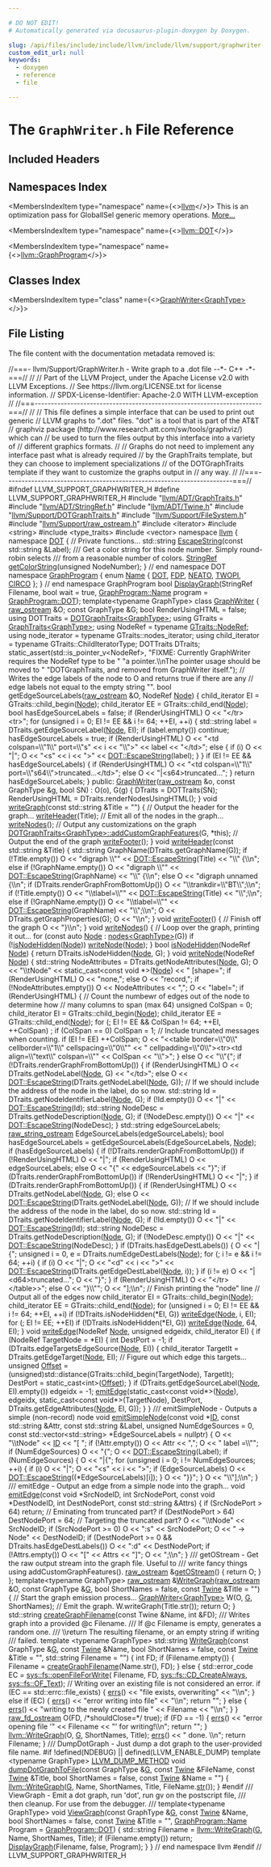 ```yaml
---

# DO NOT EDIT!
# Automatically generated via docusaurus-plugin-doxygen by Doxygen.

slug: /api/files/include/include/llvm/include/llvm/support/graphwriter-h
custom_edit_url: null
keywords:
  - doxygen
  - reference
  - file

---
```





# The `GraphWriter.h` File Reference

<DoxygenPage pluginConfig={pluginConfig}>



## Included Headers

<IncludesList>
<IncludesListItem
  filePath="llvm/ADT/GraphTraits.h"
  permalink="/docs/api/files/include/include/llvm/include/llvm/adt/graphtraits-h"
  isLocal="true" />
<IncludesListItem
  filePath="llvm/ADT/StringRef.h"
  permalink="/docs/api/files/include/include/llvm/include/llvm/adt/stringref-h"
  isLocal="true" />
<IncludesListItem
  filePath="llvm/ADT/Twine.h"
  permalink="/docs/api/files/include/include/llvm/include/llvm/adt/twine-h"
  isLocal="true" />
<IncludesListItem
  filePath="llvm/Support/DOTGraphTraits.h"
  permalink="/docs/api/files/include/include/llvm/include/llvm/support/dotgraphtraits-h"
  isLocal="true" />
<IncludesListItem
  filePath="llvm/Support/FileSystem.h"
  permalink="/docs/api/files/include/include/llvm/include/llvm/support/filesystem-h"
  isLocal="true" />
<IncludesListItem
  filePath="llvm/Support/raw_ostream.h"
  permalink="/docs/api/files/include/include/llvm/include/llvm/support/raw-ostream-h"
  isLocal="true" />
<IncludesListItem
  filePath="iterator"
  permalink=""
  isLocal="false" />
<IncludesListItem
  filePath="string"
  permalink=""
  isLocal="false" />
<IncludesListItem
  filePath="type_traits"
  permalink=""
  isLocal="false" />
<IncludesListItem
  filePath="vector"
  permalink=""
  isLocal="false" />
</IncludesList>

## Namespaces Index

<MembersIndex>

<MembersIndexItem
  type="namespace"
  name={<><a href="/docs/api/namespaces/llvm">llvm</a></>}>
This is an optimization pass for GlobalISel generic memory operations. <a href="/docs/api/namespaces/llvm/#details">More...</a>
</MembersIndexItem>

<MembersIndexItem
  type="namespace"
  name={<><a href="/docs/api/namespaces/llvm/dot">llvm::DOT</a></>}>
</MembersIndexItem>

<MembersIndexItem
  type="namespace"
  name={<><a href="/docs/api/namespaces/llvm/graphprogram">llvm::GraphProgram</a></>}>
</MembersIndexItem>

</MembersIndex>

## Classes Index

<MembersIndex>

<MembersIndexItem
  type="class"
  name={<><a href="/docs/api/classes/llvm/graphwriter">GraphWriter&lt;GraphType&gt;</a></>}>
</MembersIndexItem>

</MembersIndex>


## File Listing

The file content with the documentation metadata removed is:

<ProgramListing>

<Link id="l00001" /><CodeLine lineNumber="1"><span class="doxyHighlightComment">//===- llvm/Support/GraphWriter.h - Write graph to a .dot file --&#42;- C++ -&#42;-===//</span></CodeLine>
<Link id="l00002" /><CodeLine lineNumber="2"><span class="doxyHighlightComment">//</span></CodeLine>
<Link id="l00003" /><CodeLine lineNumber="3"><span class="doxyHighlightComment">// Part of the LLVM Project, under the Apache License v2.0 with LLVM Exceptions.</span></CodeLine>
<Link id="l00004" /><CodeLine lineNumber="4"><span class="doxyHighlightComment">// See https://llvm.org/LICENSE.txt for license information.</span></CodeLine>
<Link id="l00005" /><CodeLine lineNumber="5"><span class="doxyHighlightComment">// SPDX-License-Identifier: Apache-2.0 WITH LLVM-exception</span></CodeLine>
<Link id="l00006" /><CodeLine lineNumber="6"><span class="doxyHighlightComment">//</span></CodeLine>
<Link id="l00007" /><CodeLine lineNumber="7"><span class="doxyHighlightComment">//===----------------------------------------------------------------------===//</span></CodeLine>
<Link id="l00008" /><CodeLine lineNumber="8"><span class="doxyHighlightComment">//</span></CodeLine>
<Link id="l00009" /><CodeLine lineNumber="9"><span class="doxyHighlightComment">// This file defines a simple interface that can be used to print out generic</span></CodeLine>
<Link id="l00010" /><CodeLine lineNumber="10"><span class="doxyHighlightComment">// LLVM graphs to &quot;.dot&quot; files.  &quot;dot&quot; is a tool that is part of the AT&amp;T</span></CodeLine>
<Link id="l00011" /><CodeLine lineNumber="11"><span class="doxyHighlightComment">// graphviz package (http://www.research.att.com/sw/tools/graphviz/) which can</span></CodeLine>
<Link id="l00012" /><CodeLine lineNumber="12"><span class="doxyHighlightComment">// be used to turn the files output by this interface into a variety of</span></CodeLine>
<Link id="l00013" /><CodeLine lineNumber="13"><span class="doxyHighlightComment">// different graphics formats.</span></CodeLine>
<Link id="l00014" /><CodeLine lineNumber="14"><span class="doxyHighlightComment">//</span></CodeLine>
<Link id="l00015" /><CodeLine lineNumber="15"><span class="doxyHighlightComment">// Graphs do not need to implement any interface past what is already required</span></CodeLine>
<Link id="l00016" /><CodeLine lineNumber="16"><span class="doxyHighlightComment">// by the GraphTraits template, but they can choose to implement specializations</span></CodeLine>
<Link id="l00017" /><CodeLine lineNumber="17"><span class="doxyHighlightComment">// of the DOTGraphTraits template if they want to customize the graphs output in</span></CodeLine>
<Link id="l00018" /><CodeLine lineNumber="18"><span class="doxyHighlightComment">// any way.</span></CodeLine>
<Link id="l00019" /><CodeLine lineNumber="19"><span class="doxyHighlightComment">//</span></CodeLine>
<Link id="l00020" /><CodeLine lineNumber="20"><span class="doxyHighlightComment">//===----------------------------------------------------------------------===//</span></CodeLine>
<Link id="l00021" /><CodeLine lineNumber="21"></CodeLine>
<Link id="l00022" /><CodeLine lineNumber="22"><span class="doxyHighlightPreprocessor">#ifndef LLVM&#95;SUPPORT&#95;GRAPHWRITER&#95;H</span></CodeLine>
<Link id="l00023" /><CodeLine lineNumber="23"><span class="doxyHighlightPreprocessor">#define LLVM&#95;SUPPORT&#95;GRAPHWRITER&#95;H</span></CodeLine>
<Link id="l00024" /><CodeLine lineNumber="24"></CodeLine>
<Link id="l00025" /><CodeLine lineNumber="25"><span class="doxyHighlightPreprocessor">#include &quot;<a href="/docs/api/files/include/include/llvm/include/llvm/adt/graphtraits-h">llvm/ADT/GraphTraits.h</a>&quot;</span></CodeLine>
<Link id="l00026" /><CodeLine lineNumber="26"><span class="doxyHighlightPreprocessor">#include &quot;<a href="/docs/api/files/include/include/llvm/include/llvm/adt/stringref-h">llvm/ADT/StringRef.h</a>&quot;</span></CodeLine>
<Link id="l00027" /><CodeLine lineNumber="27"><span class="doxyHighlightPreprocessor">#include &quot;<a href="/docs/api/files/include/include/llvm/include/llvm/adt/twine-h">llvm/ADT/Twine.h</a>&quot;</span></CodeLine>
<Link id="l00028" /><CodeLine lineNumber="28"><span class="doxyHighlightPreprocessor">#include &quot;<a href="/docs/api/files/include/include/llvm/include/llvm/support/dotgraphtraits-h">llvm/Support/DOTGraphTraits.h</a>&quot;</span></CodeLine>
<Link id="l00029" /><CodeLine lineNumber="29"><span class="doxyHighlightPreprocessor">#include &quot;<a href="/docs/api/files/include/include/llvm/include/llvm/support/filesystem-h">llvm/Support/FileSystem.h</a>&quot;</span></CodeLine>
<Link id="l00030" /><CodeLine lineNumber="30"><span class="doxyHighlightPreprocessor">#include &quot;<a href="/docs/api/files/include/include/llvm/include/llvm/support/raw-ostream-h">llvm/Support/raw&#95;ostream.h</a>&quot;</span></CodeLine>
<Link id="l00031" /><CodeLine lineNumber="31"><span class="doxyHighlightPreprocessor">#include &lt;iterator&gt;</span></CodeLine>
<Link id="l00032" /><CodeLine lineNumber="32"><span class="doxyHighlightPreprocessor">#include &lt;string&gt;</span></CodeLine>
<Link id="l00033" /><CodeLine lineNumber="33"><span class="doxyHighlightPreprocessor">#include &lt;type&#95;traits&gt;</span></CodeLine>
<Link id="l00034" /><CodeLine lineNumber="34"><span class="doxyHighlightPreprocessor">#include &lt;vector&gt;</span></CodeLine>
<Link id="l00035" /><CodeLine lineNumber="35"></CodeLine>
<Link id="l00036" /><CodeLine lineNumber="36"><span class="doxyHighlightKeyword">namespace </span><span class="doxyHighlight"><a href="/docs/api/namespaces/llvm">llvm</a> &#123;</span></CodeLine>
<Link id="l00037" /><CodeLine lineNumber="37"></CodeLine>
<Link id="l00038" /><CodeLine lineNumber="38" lineLink="/docs/api/namespaces/llvm/dot"><span class="doxyHighlightKeyword">namespace </span><span class="doxyHighlight"><a href="/docs/api/namespaces/llvm/dot">DOT</a> &#123;  </span><span class="doxyHighlightComment">// Private functions...</span></CodeLine>
<Link id="l00039" /><CodeLine lineNumber="39"></CodeLine>
<Link id="l00040" /><CodeLine lineNumber="40"><span class="doxyHighlight">std::string <a href="/docs/api/namespaces/llvm/dot/#a4cab6453a8243573f35f162cd94f33ba">EscapeString</a>(</span><span class="doxyHighlightKeyword">const</span><span class="doxyHighlight"> std::string &amp;Label);</span></CodeLine>
<Link id="l00041" /><CodeLine lineNumber="41"></CodeLine>
<Link id="l00042" /><CodeLine lineNumber="42"><span class="doxyHighlightComment">/// Get a color string for this node number. Simply round-robin selects</span></CodeLine>
<Link id="l00043" /><CodeLine lineNumber="43"><span class="doxyHighlightComment">/// from a reasonable number of colors.</span></CodeLine>
<Link id="l00044" /><CodeLine lineNumber="44"><span class="doxyHighlight"><a href="/docs/api/classes/llvm/stringref">StringRef</a> <a href="/docs/api/namespaces/llvm/dot/#a65ec6bb0b1bfe75533186557a9077d28">getColorString</a>(</span><span class="doxyHighlightKeywordType">unsigned</span><span class="doxyHighlight"> NodeNumber);</span></CodeLine>
<Link id="l00045" /><CodeLine lineNumber="45"></CodeLine>
<Link id="l00046" /><CodeLine lineNumber="46"><span class="doxyHighlight">&#125; </span><span class="doxyHighlightComment">// end namespace DOT</span></CodeLine>
<Link id="l00047" /><CodeLine lineNumber="47"></CodeLine>
<Link id="l00048" /><CodeLine lineNumber="48" lineLink="/docs/api/namespaces/llvm/graphprogram"><span class="doxyHighlightKeyword">namespace </span><span class="doxyHighlight"><a href="/docs/api/namespaces/llvm/graphprogram">GraphProgram</a> &#123;</span></CodeLine>
<Link id="l00049" /><CodeLine lineNumber="49"></CodeLine>
<Link id="l00050" /><CodeLine lineNumber="50" lineLink="/docs/api/namespaces/llvm/graphprogram/#a0ad4685976f8c4d4a697a53fbe05d10b"><span class="doxyHighlightKeyword">enum</span><span class="doxyHighlight"> <a href="/docs/api/namespaces/llvm/graphprogram/#a0ad4685976f8c4d4a697a53fbe05d10b">Name</a> &#123;</span></CodeLine>
<Link id="l00051" /><CodeLine lineNumber="51" lineLink="/docs/api/namespaces/llvm/graphprogram/#a0ad4685976f8c4d4a697a53fbe05d10baa979410a6f3129644e1be86fb488e455"><span class="doxyHighlight">  <a href="/docs/api/namespaces/llvm/graphprogram/#a0ad4685976f8c4d4a697a53fbe05d10baa979410a6f3129644e1be86fb488e455">DOT</a>,</span></CodeLine>
<Link id="l00052" /><CodeLine lineNumber="52" lineLink="/docs/api/namespaces/llvm/graphprogram/#a0ad4685976f8c4d4a697a53fbe05d10ba369c1aafe1a79637a098d1ac61c3c940"><span class="doxyHighlight">  <a href="/docs/api/namespaces/llvm/graphprogram/#a0ad4685976f8c4d4a697a53fbe05d10ba369c1aafe1a79637a098d1ac61c3c940">FDP</a>,</span></CodeLine>
<Link id="l00053" /><CodeLine lineNumber="53" lineLink="/docs/api/namespaces/llvm/graphprogram/#a0ad4685976f8c4d4a697a53fbe05d10ba5f97d56ae6699c2775313a0b5cd6badb"><span class="doxyHighlight">  <a href="/docs/api/namespaces/llvm/graphprogram/#a0ad4685976f8c4d4a697a53fbe05d10ba5f97d56ae6699c2775313a0b5cd6badb">NEATO</a>,</span></CodeLine>
<Link id="l00054" /><CodeLine lineNumber="54" lineLink="/docs/api/namespaces/llvm/graphprogram/#a0ad4685976f8c4d4a697a53fbe05d10ba3af922b814bd0960a3c12abbe6b87a0d"><span class="doxyHighlight">  <a href="/docs/api/namespaces/llvm/graphprogram/#a0ad4685976f8c4d4a697a53fbe05d10ba3af922b814bd0960a3c12abbe6b87a0d">TWOPI</a>,</span></CodeLine>
<Link id="l00055" /><CodeLine lineNumber="55" lineLink="/docs/api/namespaces/llvm/graphprogram/#a0ad4685976f8c4d4a697a53fbe05d10bab89542c270041afd91cb19369af6dc31"><span class="doxyHighlight">  <a href="/docs/api/namespaces/llvm/graphprogram/#a0ad4685976f8c4d4a697a53fbe05d10bab89542c270041afd91cb19369af6dc31">CIRCO</a></span></CodeLine>
<Link id="l00056" /><CodeLine lineNumber="56"><span class="doxyHighlight">&#125;;</span></CodeLine>
<Link id="l00057" /><CodeLine lineNumber="57"></CodeLine>
<Link id="l00058" /><CodeLine lineNumber="58"><span class="doxyHighlight">&#125; </span><span class="doxyHighlightComment">// end namespace GraphProgram</span></CodeLine>
<Link id="l00059" /><CodeLine lineNumber="59"></CodeLine>
<Link id="l00060" /><CodeLine lineNumber="60"><span class="doxyHighlightKeywordType">bool</span><span class="doxyHighlight"> <a href="/docs/api/namespaces/llvm/#a2ac93a817bcb1ef2549c8e737866b7a3">DisplayGraph</a>(StringRef Filename, </span><span class="doxyHighlightKeywordType">bool</span><span class="doxyHighlight"> wait = </span><span class="doxyHighlightKeyword">true</span><span class="doxyHighlight">,</span></CodeLine>
<Link id="l00061" /><CodeLine lineNumber="61"><span class="doxyHighlight">                  <a href="/docs/api/namespaces/llvm/graphprogram/#a0ad4685976f8c4d4a697a53fbe05d10b">GraphProgram::Name</a> program = <a href="/docs/api/namespaces/llvm/graphprogram/#a0ad4685976f8c4d4a697a53fbe05d10baa979410a6f3129644e1be86fb488e455">GraphProgram::DOT</a>);</span></CodeLine>
<Link id="l00062" /><CodeLine lineNumber="62"></CodeLine>
<Link id="l00063" /><CodeLine lineNumber="63"><span class="doxyHighlightKeyword">template</span><span class="doxyHighlight">&lt;</span><span class="doxyHighlightKeyword">typename</span><span class="doxyHighlight"> GraphType&gt;</span></CodeLine>
<Link id="l00064" /><CodeLine lineNumber="64" lineLink="/docs/api/classes/llvm/graphwriter"><span class="doxyHighlightKeyword">class </span><span class="doxyHighlight"><a href="/docs/api/classes/llvm/graphwriter/#a8f3255aa53263dcfb993530f114ad7e0">GraphWriter</a> &#123;</span></CodeLine>
<Link id="l00065" /><CodeLine lineNumber="65"><span class="doxyHighlight">  <a href="/docs/api/classes/llvm/raw-ostream">raw&#95;ostream</a> &amp;O;</span></CodeLine>
<Link id="l00066" /><CodeLine lineNumber="66"><span class="doxyHighlight">  </span><span class="doxyHighlightKeyword">const</span><span class="doxyHighlight"> GraphType &amp;G;</span></CodeLine>
<Link id="l00067" /><CodeLine lineNumber="67"><span class="doxyHighlight">  </span><span class="doxyHighlightKeywordType">bool</span><span class="doxyHighlight"> RenderUsingHTML = </span><span class="doxyHighlightKeyword">false</span><span class="doxyHighlight">;</span></CodeLine>
<Link id="l00068" /><CodeLine lineNumber="68"></CodeLine>
<Link id="l00069" /><CodeLine lineNumber="69"><span class="doxyHighlight">  </span><span class="doxyHighlightKeyword">using </span><span class="doxyHighlight">DOTTraits = <a href="/docs/api/structs/llvm/dotgraphtraits">DOTGraphTraits&lt;GraphType&gt;</a>;</span></CodeLine>
<Link id="l00070" /><CodeLine lineNumber="70"><span class="doxyHighlight">  </span><span class="doxyHighlightKeyword">using </span><span class="doxyHighlight">GTraits = <a href="/docs/api/structs/llvm/graphtraits">GraphTraits&lt;GraphType&gt;</a>;</span></CodeLine>
<Link id="l00071" /><CodeLine lineNumber="71"><span class="doxyHighlight">  </span><span class="doxyHighlightKeyword">using </span><span class="doxyHighlight">NodeRef = </span><span class="doxyHighlightKeyword">typename</span><span class="doxyHighlight"> <a href="/docs/api/structs/llvm/graphtraits/#a741f7d63af17a7bd0bcf63f68e8658bd">GTraits::NodeRef</a>;</span></CodeLine>
<Link id="l00072" /><CodeLine lineNumber="72"><span class="doxyHighlight">  </span><span class="doxyHighlightKeyword">using </span><span class="doxyHighlight">node&#95;iterator = </span><span class="doxyHighlightKeyword">typename</span><span class="doxyHighlight"> GTraits::nodes&#95;iterator;</span></CodeLine>
<Link id="l00073" /><CodeLine lineNumber="73"><span class="doxyHighlight">  </span><span class="doxyHighlightKeyword">using </span><span class="doxyHighlight">child&#95;iterator = </span><span class="doxyHighlightKeyword">typename</span><span class="doxyHighlight"> GTraits::ChildIteratorType;</span></CodeLine>
<Link id="l00074" /><CodeLine lineNumber="74"><span class="doxyHighlight">  DOTTraits DTraits;</span></CodeLine>
<Link id="l00075" /><CodeLine lineNumber="75"></CodeLine>
<Link id="l00076" /><CodeLine lineNumber="76"><span class="doxyHighlight">  </span><span class="doxyHighlightKeyword">static&#95;assert</span><span class="doxyHighlight">(std::is&#95;pointer&#95;v&lt;NodeRef&gt;,</span></CodeLine>
<Link id="l00077" /><CodeLine lineNumber="77"><span class="doxyHighlight">                </span><span class="doxyHighlightStringLiteral">&quot;FIXME: Currently GraphWriter requires the NodeRef type to be &quot;</span></CodeLine>
<Link id="l00078" /><CodeLine lineNumber="78"><span class="doxyHighlight">                </span><span class="doxyHighlightStringLiteral">&quot;a pointer.\\nThe pointer usage should be moved to &quot;</span></CodeLine>
<Link id="l00079" /><CodeLine lineNumber="79"><span class="doxyHighlight">                </span><span class="doxyHighlightStringLiteral">&quot;DOTGraphTraits, and removed from GraphWriter itself.&quot;</span><span class="doxyHighlight">);</span></CodeLine>
<Link id="l00080" /><CodeLine lineNumber="80"></CodeLine>
<Link id="l00081" /><CodeLine lineNumber="81"><span class="doxyHighlight">  </span><span class="doxyHighlightComment">// Writes the edge labels of the node to O and returns true if there are any</span></CodeLine>
<Link id="l00082" /><CodeLine lineNumber="82"><span class="doxyHighlight">  </span><span class="doxyHighlightComment">// edge labels not equal to the empty string &quot;&quot;.</span></CodeLine>
<Link id="l00083" /><CodeLine lineNumber="83"><span class="doxyHighlight">  </span><span class="doxyHighlightKeywordType">bool</span><span class="doxyHighlight"> getEdgeSourceLabels(<a href="/docs/api/classes/llvm/raw-ostream">raw&#95;ostream</a> &amp;O, NodeRef <a href="/docs/api/classes/node">Node</a>) &#123;</span></CodeLine>
<Link id="l00084" /><CodeLine lineNumber="84"><span class="doxyHighlight">    child&#95;iterator EI = GTraits::child&#95;begin(<a href="/docs/api/classes/node">Node</a>);</span></CodeLine>
<Link id="l00085" /><CodeLine lineNumber="85"><span class="doxyHighlight">    child&#95;iterator EE = GTraits::child&#95;end(<a href="/docs/api/classes/node">Node</a>);</span></CodeLine>
<Link id="l00086" /><CodeLine lineNumber="86"><span class="doxyHighlight">    </span><span class="doxyHighlightKeywordType">bool</span><span class="doxyHighlight"> hasEdgeSourceLabels = </span><span class="doxyHighlightKeyword">false</span><span class="doxyHighlight">;</span></CodeLine>
<Link id="l00087" /><CodeLine lineNumber="87"></CodeLine>
<Link id="l00088" /><CodeLine lineNumber="88"><span class="doxyHighlight">    </span><span class="doxyHighlightKeywordFlow">if</span><span class="doxyHighlight"> (RenderUsingHTML)</span></CodeLine>
<Link id="l00089" /><CodeLine lineNumber="89"><span class="doxyHighlight">      O &lt;&lt; </span><span class="doxyHighlightStringLiteral">&quot;&lt;/tr&gt;&lt;tr&gt;&quot;</span><span class="doxyHighlight">;</span></CodeLine>
<Link id="l00090" /><CodeLine lineNumber="90"></CodeLine>
<Link id="l00091" /><CodeLine lineNumber="91"><span class="doxyHighlight">    </span><span class="doxyHighlightKeywordFlow">for</span><span class="doxyHighlight"> (</span><span class="doxyHighlightKeywordType">unsigned</span><span class="doxyHighlight"> i = 0; EI != EE &amp;&amp; i != 64; ++EI, ++i) &#123;</span></CodeLine>
<Link id="l00092" /><CodeLine lineNumber="92"><span class="doxyHighlight">      std::string label = DTraits.getEdgeSourceLabel(<a href="/docs/api/classes/node">Node</a>, EI);</span></CodeLine>
<Link id="l00093" /><CodeLine lineNumber="93"></CodeLine>
<Link id="l00094" /><CodeLine lineNumber="94"><span class="doxyHighlight">      </span><span class="doxyHighlightKeywordFlow">if</span><span class="doxyHighlight"> (label.empty())</span></CodeLine>
<Link id="l00095" /><CodeLine lineNumber="95"><span class="doxyHighlight">        </span><span class="doxyHighlightKeywordFlow">continue</span><span class="doxyHighlight">;</span></CodeLine>
<Link id="l00096" /><CodeLine lineNumber="96"></CodeLine>
<Link id="l00097" /><CodeLine lineNumber="97"><span class="doxyHighlight">      hasEdgeSourceLabels = </span><span class="doxyHighlightKeyword">true</span><span class="doxyHighlight">;</span></CodeLine>
<Link id="l00098" /><CodeLine lineNumber="98"></CodeLine>
<Link id="l00099" /><CodeLine lineNumber="99"><span class="doxyHighlight">      </span><span class="doxyHighlightKeywordFlow">if</span><span class="doxyHighlight"> (RenderUsingHTML)</span></CodeLine>
<Link id="l00100" /><CodeLine lineNumber="100"><span class="doxyHighlight">        O &lt;&lt; </span><span class="doxyHighlightStringLiteral">&quot;&lt;td colspan=\\&quot;1\\&quot; port=\\&quot;s&quot;</span><span class="doxyHighlight"> &lt;&lt; i &lt;&lt; </span><span class="doxyHighlightStringLiteral">&quot;\\&quot;&gt;&quot;</span><span class="doxyHighlight"> &lt;&lt; label &lt;&lt; </span><span class="doxyHighlightStringLiteral">&quot;&lt;/td&gt;&quot;</span><span class="doxyHighlight">;</span></CodeLine>
<Link id="l00101" /><CodeLine lineNumber="101"><span class="doxyHighlight">      </span><span class="doxyHighlightKeywordFlow">else</span><span class="doxyHighlight"> &#123;</span></CodeLine>
<Link id="l00102" /><CodeLine lineNumber="102"><span class="doxyHighlight">        </span><span class="doxyHighlightKeywordFlow">if</span><span class="doxyHighlight"> (i)</span></CodeLine>
<Link id="l00103" /><CodeLine lineNumber="103"><span class="doxyHighlight">          O &lt;&lt; </span><span class="doxyHighlightStringLiteral">&quot;|&quot;</span><span class="doxyHighlight">;</span></CodeLine>
<Link id="l00104" /><CodeLine lineNumber="104"></CodeLine>
<Link id="l00105" /><CodeLine lineNumber="105"><span class="doxyHighlight">        O &lt;&lt; </span><span class="doxyHighlightStringLiteral">&quot;&lt;s&quot;</span><span class="doxyHighlight"> &lt;&lt; i &lt;&lt; </span><span class="doxyHighlightStringLiteral">&quot;&gt;&quot;</span><span class="doxyHighlight"> &lt;&lt; <a href="/docs/api/namespaces/llvm/dot/#a4cab6453a8243573f35f162cd94f33ba">DOT::EscapeString</a>(label);</span></CodeLine>
<Link id="l00106" /><CodeLine lineNumber="106"><span class="doxyHighlight">      &#125;</span></CodeLine>
<Link id="l00107" /><CodeLine lineNumber="107"><span class="doxyHighlight">    &#125;</span></CodeLine>
<Link id="l00108" /><CodeLine lineNumber="108"></CodeLine>
<Link id="l00109" /><CodeLine lineNumber="109"><span class="doxyHighlight">    </span><span class="doxyHighlightKeywordFlow">if</span><span class="doxyHighlight"> (EI != EE &amp;&amp; hasEdgeSourceLabels) &#123;</span></CodeLine>
<Link id="l00110" /><CodeLine lineNumber="110"><span class="doxyHighlight">      </span><span class="doxyHighlightKeywordFlow">if</span><span class="doxyHighlight"> (RenderUsingHTML)</span></CodeLine>
<Link id="l00111" /><CodeLine lineNumber="111"><span class="doxyHighlight">        O &lt;&lt; </span><span class="doxyHighlightStringLiteral">&quot;&lt;td colspan=\\&quot;1\\&quot; port=\\&quot;s64\\&quot;&gt;truncated...&lt;/td&gt;&quot;</span><span class="doxyHighlight">;</span></CodeLine>
<Link id="l00112" /><CodeLine lineNumber="112"><span class="doxyHighlight">      </span><span class="doxyHighlightKeywordFlow">else</span></CodeLine>
<Link id="l00113" /><CodeLine lineNumber="113"><span class="doxyHighlight">        O &lt;&lt; </span><span class="doxyHighlightStringLiteral">&quot;|&lt;s64&gt;truncated...&quot;</span><span class="doxyHighlight">;</span></CodeLine>
<Link id="l00114" /><CodeLine lineNumber="114"><span class="doxyHighlight">    &#125;</span></CodeLine>
<Link id="l00115" /><CodeLine lineNumber="115"></CodeLine>
<Link id="l00116" /><CodeLine lineNumber="116"><span class="doxyHighlight">    </span><span class="doxyHighlightKeywordFlow">return</span><span class="doxyHighlight"> hasEdgeSourceLabels;</span></CodeLine>
<Link id="l00117" /><CodeLine lineNumber="117"><span class="doxyHighlight">  &#125;</span></CodeLine>
<Link id="l00118" /><CodeLine lineNumber="118"></CodeLine>
<Link id="l00119" /><CodeLine lineNumber="119"><span class="doxyHighlightKeyword">public</span><span class="doxyHighlight">:</span></CodeLine>
<Link id="l00120" /><CodeLine lineNumber="120" lineLink="/docs/api/classes/llvm/graphwriter/#a8f3255aa53263dcfb993530f114ad7e0"><span class="doxyHighlight">  <a href="/docs/api/classes/llvm/graphwriter/#a8f3255aa53263dcfb993530f114ad7e0">GraphWriter</a>(<a href="/docs/api/classes/llvm/raw-ostream">raw&#95;ostream</a> &amp;o, </span><span class="doxyHighlightKeyword">const</span><span class="doxyHighlight"> GraphType &amp;<a href="/docs/api/files/lib/lib/support/lib/support/blake3/blake3-portable-c/#ab5958fad499ed692422c66bb20000a39">g</a>, </span><span class="doxyHighlightKeywordType">bool</span><span class="doxyHighlight"> SN) : O(o), G(<a href="/docs/api/files/lib/lib/support/lib/support/blake3/blake3-portable-c/#ab5958fad499ed692422c66bb20000a39">g</a>) &#123;</span></CodeLine>
<Link id="l00121" /><CodeLine lineNumber="121"><span class="doxyHighlight">    DTraits = DOTTraits(SN);</span></CodeLine>
<Link id="l00122" /><CodeLine lineNumber="122"><span class="doxyHighlight">    RenderUsingHTML = DTraits.renderNodesUsingHTML();</span></CodeLine>
<Link id="l00123" /><CodeLine lineNumber="123"><span class="doxyHighlight">  &#125;</span></CodeLine>
<Link id="l00124" /><CodeLine lineNumber="124"></CodeLine>
<Link id="l00125" /><CodeLine lineNumber="125" lineLink="/docs/api/classes/llvm/graphwriter/#a735f4b736fd7e2b9e8e8f4618a6d15b6"><span class="doxyHighlight">  </span><span class="doxyHighlightKeywordType">void</span><span class="doxyHighlight"> <a href="/docs/api/classes/llvm/graphwriter/#a735f4b736fd7e2b9e8e8f4618a6d15b6">writeGraph</a>(</span><span class="doxyHighlightKeyword">const</span><span class="doxyHighlight"> std::string &amp;Title = </span><span class="doxyHighlightStringLiteral">&quot;&quot;</span><span class="doxyHighlight">) &#123;</span></CodeLine>
<Link id="l00126" /><CodeLine lineNumber="126"><span class="doxyHighlight">    </span><span class="doxyHighlightComment">// Output the header for the graph...</span></CodeLine>
<Link id="l00127" /><CodeLine lineNumber="127"><span class="doxyHighlight">    <a href="/docs/api/classes/llvm/graphwriter/#ae6d4aa3516673900b59b36270de4d327">writeHeader</a>(Title);</span></CodeLine>
<Link id="l00128" /><CodeLine lineNumber="128"></CodeLine>
<Link id="l00129" /><CodeLine lineNumber="129"><span class="doxyHighlight">    </span><span class="doxyHighlightComment">// Emit all of the nodes in the graph...</span></CodeLine>
<Link id="l00130" /><CodeLine lineNumber="130"><span class="doxyHighlight">    <a href="/docs/api/classes/llvm/graphwriter/#ae154c973ffaab3104a365b5b8c3a6155">writeNodes</a>();</span></CodeLine>
<Link id="l00131" /><CodeLine lineNumber="131"></CodeLine>
<Link id="l00132" /><CodeLine lineNumber="132"><span class="doxyHighlight">    </span><span class="doxyHighlightComment">// Output any customizations on the graph</span></CodeLine>
<Link id="l00133" /><CodeLine lineNumber="133"><span class="doxyHighlight">    <a href="/docs/api/structs/llvm/defaultdotgraphtraits/#ae2bdfe5fa774a3dc5aad9a8465b50011">DOTGraphTraits&lt;GraphType&gt;::addCustomGraphFeatures</a>(G, &#42;</span><span class="doxyHighlightKeyword">this</span><span class="doxyHighlight">);</span></CodeLine>
<Link id="l00134" /><CodeLine lineNumber="134"></CodeLine>
<Link id="l00135" /><CodeLine lineNumber="135"><span class="doxyHighlight">    </span><span class="doxyHighlightComment">// Output the end of the graph</span></CodeLine>
<Link id="l00136" /><CodeLine lineNumber="136"><span class="doxyHighlight">    <a href="/docs/api/classes/llvm/graphwriter/#ad91df53d734fd4567e198911658cadcc">writeFooter</a>();</span></CodeLine>
<Link id="l00137" /><CodeLine lineNumber="137"><span class="doxyHighlight">  &#125;</span></CodeLine>
<Link id="l00138" /><CodeLine lineNumber="138"></CodeLine>
<Link id="l00139" /><CodeLine lineNumber="139" lineLink="/docs/api/classes/llvm/graphwriter/#ae6d4aa3516673900b59b36270de4d327"><span class="doxyHighlight">  </span><span class="doxyHighlightKeywordType">void</span><span class="doxyHighlight"> <a href="/docs/api/classes/llvm/graphwriter/#ae6d4aa3516673900b59b36270de4d327">writeHeader</a>(</span><span class="doxyHighlightKeyword">const</span><span class="doxyHighlight"> std::string &amp;Title) &#123;</span></CodeLine>
<Link id="l00140" /><CodeLine lineNumber="140"><span class="doxyHighlight">    std::string GraphName(DTraits.getGraphName(G));</span></CodeLine>
<Link id="l00141" /><CodeLine lineNumber="141"></CodeLine>
<Link id="l00142" /><CodeLine lineNumber="142"><span class="doxyHighlight">    </span><span class="doxyHighlightKeywordFlow">if</span><span class="doxyHighlight"> (!Title.empty())</span></CodeLine>
<Link id="l00143" /><CodeLine lineNumber="143"><span class="doxyHighlight">      O &lt;&lt; </span><span class="doxyHighlightStringLiteral">&quot;digraph \\&quot;&quot;</span><span class="doxyHighlight"> &lt;&lt; <a href="/docs/api/namespaces/llvm/dot/#a4cab6453a8243573f35f162cd94f33ba">DOT::EscapeString</a>(Title) &lt;&lt; </span><span class="doxyHighlightStringLiteral">&quot;\\&quot; &#123;\\n&quot;</span><span class="doxyHighlight">;</span></CodeLine>
<Link id="l00144" /><CodeLine lineNumber="144"><span class="doxyHighlight">    </span><span class="doxyHighlightKeywordFlow">else</span><span class="doxyHighlight"> </span><span class="doxyHighlightKeywordFlow">if</span><span class="doxyHighlight"> (!GraphName.empty())</span></CodeLine>
<Link id="l00145" /><CodeLine lineNumber="145"><span class="doxyHighlight">      O &lt;&lt; </span><span class="doxyHighlightStringLiteral">&quot;digraph \\&quot;&quot;</span><span class="doxyHighlight"> &lt;&lt; <a href="/docs/api/namespaces/llvm/dot/#a4cab6453a8243573f35f162cd94f33ba">DOT::EscapeString</a>(GraphName) &lt;&lt; </span><span class="doxyHighlightStringLiteral">&quot;\\&quot; &#123;\\n&quot;</span><span class="doxyHighlight">;</span></CodeLine>
<Link id="l00146" /><CodeLine lineNumber="146"><span class="doxyHighlight">    </span><span class="doxyHighlightKeywordFlow">else</span></CodeLine>
<Link id="l00147" /><CodeLine lineNumber="147"><span class="doxyHighlight">      O &lt;&lt; </span><span class="doxyHighlightStringLiteral">&quot;digraph unnamed &#123;\\n&quot;</span><span class="doxyHighlight">;</span></CodeLine>
<Link id="l00148" /><CodeLine lineNumber="148"></CodeLine>
<Link id="l00149" /><CodeLine lineNumber="149"><span class="doxyHighlight">    </span><span class="doxyHighlightKeywordFlow">if</span><span class="doxyHighlight"> (DTraits.renderGraphFromBottomUp())</span></CodeLine>
<Link id="l00150" /><CodeLine lineNumber="150"><span class="doxyHighlight">      O &lt;&lt; </span><span class="doxyHighlightStringLiteral">&quot;\\trankdir=\\&quot;BT\\&quot;;\\n&quot;</span><span class="doxyHighlight">;</span></CodeLine>
<Link id="l00151" /><CodeLine lineNumber="151"></CodeLine>
<Link id="l00152" /><CodeLine lineNumber="152"><span class="doxyHighlight">    </span><span class="doxyHighlightKeywordFlow">if</span><span class="doxyHighlight"> (!Title.empty())</span></CodeLine>
<Link id="l00153" /><CodeLine lineNumber="153"><span class="doxyHighlight">      O &lt;&lt; </span><span class="doxyHighlightStringLiteral">&quot;\\tlabel=\\&quot;&quot;</span><span class="doxyHighlight"> &lt;&lt; <a href="/docs/api/namespaces/llvm/dot/#a4cab6453a8243573f35f162cd94f33ba">DOT::EscapeString</a>(Title) &lt;&lt; </span><span class="doxyHighlightStringLiteral">&quot;\\&quot;;\\n&quot;</span><span class="doxyHighlight">;</span></CodeLine>
<Link id="l00154" /><CodeLine lineNumber="154"><span class="doxyHighlight">    </span><span class="doxyHighlightKeywordFlow">else</span><span class="doxyHighlight"> </span><span class="doxyHighlightKeywordFlow">if</span><span class="doxyHighlight"> (!GraphName.empty())</span></CodeLine>
<Link id="l00155" /><CodeLine lineNumber="155"><span class="doxyHighlight">      O &lt;&lt; </span><span class="doxyHighlightStringLiteral">&quot;\\tlabel=\\&quot;&quot;</span><span class="doxyHighlight"> &lt;&lt; <a href="/docs/api/namespaces/llvm/dot/#a4cab6453a8243573f35f162cd94f33ba">DOT::EscapeString</a>(GraphName) &lt;&lt; </span><span class="doxyHighlightStringLiteral">&quot;\\&quot;;\\n&quot;</span><span class="doxyHighlight">;</span></CodeLine>
<Link id="l00156" /><CodeLine lineNumber="156"><span class="doxyHighlight">    O &lt;&lt; DTraits.getGraphProperties(G);</span></CodeLine>
<Link id="l00157" /><CodeLine lineNumber="157"><span class="doxyHighlight">    O &lt;&lt; </span><span class="doxyHighlightStringLiteral">&quot;\\n&quot;</span><span class="doxyHighlight">;</span></CodeLine>
<Link id="l00158" /><CodeLine lineNumber="158"><span class="doxyHighlight">  &#125;</span></CodeLine>
<Link id="l00159" /><CodeLine lineNumber="159"></CodeLine>
<Link id="l00160" /><CodeLine lineNumber="160" lineLink="/docs/api/classes/llvm/graphwriter/#ad91df53d734fd4567e198911658cadcc"><span class="doxyHighlight">  </span><span class="doxyHighlightKeywordType">void</span><span class="doxyHighlight"> <a href="/docs/api/classes/llvm/graphwriter/#ad91df53d734fd4567e198911658cadcc">writeFooter</a>() &#123;</span></CodeLine>
<Link id="l00161" /><CodeLine lineNumber="161"><span class="doxyHighlight">    </span><span class="doxyHighlightComment">// Finish off the graph</span></CodeLine>
<Link id="l00162" /><CodeLine lineNumber="162"><span class="doxyHighlight">    O &lt;&lt; </span><span class="doxyHighlightStringLiteral">&quot;&#125;\\n&quot;</span><span class="doxyHighlight">;</span></CodeLine>
<Link id="l00163" /><CodeLine lineNumber="163"><span class="doxyHighlight">  &#125;</span></CodeLine>
<Link id="l00164" /><CodeLine lineNumber="164"></CodeLine>
<Link id="l00165" /><CodeLine lineNumber="165" lineLink="/docs/api/classes/llvm/graphwriter/#ae154c973ffaab3104a365b5b8c3a6155"><span class="doxyHighlight">  </span><span class="doxyHighlightKeywordType">void</span><span class="doxyHighlight"> <a href="/docs/api/classes/llvm/graphwriter/#ae154c973ffaab3104a365b5b8c3a6155">writeNodes</a>() &#123;</span></CodeLine>
<Link id="l00166" /><CodeLine lineNumber="166"><span class="doxyHighlight">    </span><span class="doxyHighlightComment">// Loop over the graph, printing it out...</span></CodeLine>
<Link id="l00167" /><CodeLine lineNumber="167"><span class="doxyHighlight">    </span><span class="doxyHighlightKeywordFlow">for</span><span class="doxyHighlight"> (</span><span class="doxyHighlightKeyword">const</span><span class="doxyHighlight"> </span><span class="doxyHighlightKeyword">auto</span><span class="doxyHighlight"> <a href="/docs/api/classes/node">Node</a> : <a href="/docs/api/namespaces/llvm/#a1f108d77e1ecf5e30bbd3c7d8818af84">nodes&lt;GraphType&gt;</a>(G))</span></CodeLine>
<Link id="l00168" /><CodeLine lineNumber="168"><span class="doxyHighlight">      </span><span class="doxyHighlightKeywordFlow">if</span><span class="doxyHighlight"> (!<a href="/docs/api/classes/llvm/graphwriter/#ad62ba39b9a15436e5e500cfae21f6a9a">isNodeHidden</a>(<a href="/docs/api/classes/node">Node</a>))</span></CodeLine>
<Link id="l00169" /><CodeLine lineNumber="169"><span class="doxyHighlight">        <a href="/docs/api/classes/llvm/graphwriter/#a2f9acb4356fb561c08c041c7761210d8">writeNode</a>(<a href="/docs/api/classes/node">Node</a>);</span></CodeLine>
<Link id="l00170" /><CodeLine lineNumber="170"><span class="doxyHighlight">  &#125;</span></CodeLine>
<Link id="l00171" /><CodeLine lineNumber="171"></CodeLine>
<Link id="l00172" /><CodeLine lineNumber="172" lineLink="/docs/api/classes/llvm/graphwriter/#ad62ba39b9a15436e5e500cfae21f6a9a"><span class="doxyHighlight">  </span><span class="doxyHighlightKeywordType">bool</span><span class="doxyHighlight"> <a href="/docs/api/classes/llvm/graphwriter/#ad62ba39b9a15436e5e500cfae21f6a9a">isNodeHidden</a>(NodeRef <a href="/docs/api/classes/node">Node</a>) &#123; </span><span class="doxyHighlightKeywordFlow">return</span><span class="doxyHighlight"> DTraits.isNodeHidden(<a href="/docs/api/classes/node">Node</a>, G); &#125;</span></CodeLine>
<Link id="l00173" /><CodeLine lineNumber="173"></CodeLine>
<Link id="l00174" /><CodeLine lineNumber="174" lineLink="/docs/api/classes/llvm/graphwriter/#a2f9acb4356fb561c08c041c7761210d8"><span class="doxyHighlight">  </span><span class="doxyHighlightKeywordType">void</span><span class="doxyHighlight"> <a href="/docs/api/classes/llvm/graphwriter/#a2f9acb4356fb561c08c041c7761210d8">writeNode</a>(NodeRef <a href="/docs/api/classes/node">Node</a>) &#123;</span></CodeLine>
<Link id="l00175" /><CodeLine lineNumber="175"><span class="doxyHighlight">    std::string NodeAttributes = DTraits.getNodeAttributes(<a href="/docs/api/classes/node">Node</a>, G);</span></CodeLine>
<Link id="l00176" /><CodeLine lineNumber="176"></CodeLine>
<Link id="l00177" /><CodeLine lineNumber="177"><span class="doxyHighlight">    O &lt;&lt; </span><span class="doxyHighlightStringLiteral">&quot;\\tNode&quot;</span><span class="doxyHighlight"> &lt;&lt; </span><span class="doxyHighlightKeyword">static&#95;cast&lt;</span><span class="doxyHighlightKeyword">const </span><span class="doxyHighlightKeywordType">void</span><span class="doxyHighlight"> &#42;</span><span class="doxyHighlightKeyword">&gt;</span><span class="doxyHighlight">(<a href="/docs/api/classes/node">Node</a>) &lt;&lt; </span><span class="doxyHighlightStringLiteral">&quot; &#91;shape=&quot;</span><span class="doxyHighlight">;</span></CodeLine>
<Link id="l00178" /><CodeLine lineNumber="178"><span class="doxyHighlight">    </span><span class="doxyHighlightKeywordFlow">if</span><span class="doxyHighlight"> (RenderUsingHTML)</span></CodeLine>
<Link id="l00179" /><CodeLine lineNumber="179"><span class="doxyHighlight">      O &lt;&lt; </span><span class="doxyHighlightStringLiteral">&quot;none,&quot;</span><span class="doxyHighlight">;</span></CodeLine>
<Link id="l00180" /><CodeLine lineNumber="180"><span class="doxyHighlight">    </span><span class="doxyHighlightKeywordFlow">else</span></CodeLine>
<Link id="l00181" /><CodeLine lineNumber="181"><span class="doxyHighlight">      O &lt;&lt; </span><span class="doxyHighlightStringLiteral">&quot;record,&quot;</span><span class="doxyHighlight">;</span></CodeLine>
<Link id="l00182" /><CodeLine lineNumber="182"></CodeLine>
<Link id="l00183" /><CodeLine lineNumber="183"><span class="doxyHighlight">    </span><span class="doxyHighlightKeywordFlow">if</span><span class="doxyHighlight"> (!NodeAttributes.empty()) O &lt;&lt; NodeAttributes &lt;&lt; </span><span class="doxyHighlightStringLiteral">&quot;,&quot;</span><span class="doxyHighlight">;</span></CodeLine>
<Link id="l00184" /><CodeLine lineNumber="184"><span class="doxyHighlight">    O &lt;&lt; </span><span class="doxyHighlightStringLiteral">&quot;label=&quot;</span><span class="doxyHighlight">;</span></CodeLine>
<Link id="l00185" /><CodeLine lineNumber="185"></CodeLine>
<Link id="l00186" /><CodeLine lineNumber="186"><span class="doxyHighlight">    </span><span class="doxyHighlightKeywordFlow">if</span><span class="doxyHighlight"> (RenderUsingHTML) &#123;</span></CodeLine>
<Link id="l00187" /><CodeLine lineNumber="187"><span class="doxyHighlight">      </span><span class="doxyHighlightComment">// Count the numbewr of edges out of the node to determine how</span></CodeLine>
<Link id="l00188" /><CodeLine lineNumber="188"><span class="doxyHighlight">      </span><span class="doxyHighlightComment">// many columns to span (max 64)</span></CodeLine>
<Link id="l00189" /><CodeLine lineNumber="189"><span class="doxyHighlight">      </span><span class="doxyHighlightKeywordType">unsigned</span><span class="doxyHighlight"> ColSpan = 0;</span></CodeLine>
<Link id="l00190" /><CodeLine lineNumber="190"><span class="doxyHighlight">      child&#95;iterator EI = GTraits::child&#95;begin(<a href="/docs/api/classes/node">Node</a>);</span></CodeLine>
<Link id="l00191" /><CodeLine lineNumber="191"><span class="doxyHighlight">      child&#95;iterator EE = GTraits::child&#95;end(<a href="/docs/api/classes/node">Node</a>);</span></CodeLine>
<Link id="l00192" /><CodeLine lineNumber="192"><span class="doxyHighlight">      </span><span class="doxyHighlightKeywordFlow">for</span><span class="doxyHighlight"> (; EI != EE &amp;&amp; ColSpan != 64; ++EI, ++ColSpan)</span></CodeLine>
<Link id="l00193" /><CodeLine lineNumber="193"><span class="doxyHighlight">        ;</span></CodeLine>
<Link id="l00194" /><CodeLine lineNumber="194"><span class="doxyHighlight">      </span><span class="doxyHighlightKeywordFlow">if</span><span class="doxyHighlight"> (ColSpan == 0)</span></CodeLine>
<Link id="l00195" /><CodeLine lineNumber="195"><span class="doxyHighlight">        ColSpan = 1;</span></CodeLine>
<Link id="l00196" /><CodeLine lineNumber="196"><span class="doxyHighlight">      </span><span class="doxyHighlightComment">// Include truncated messages when counting.</span></CodeLine>
<Link id="l00197" /><CodeLine lineNumber="197"><span class="doxyHighlight">      </span><span class="doxyHighlightKeywordFlow">if</span><span class="doxyHighlight"> (EI != EE)</span></CodeLine>
<Link id="l00198" /><CodeLine lineNumber="198"><span class="doxyHighlight">        ++ColSpan;</span></CodeLine>
<Link id="l00199" /><CodeLine lineNumber="199"><span class="doxyHighlight">      O &lt;&lt; </span><span class="doxyHighlightStringLiteral">&quot;&lt;&lt;table border=\\&quot;0\\&quot; cellborder=\\&quot;1\\&quot; cellspacing=\\&quot;0\\&quot;&quot;</span></CodeLine>
<Link id="l00200" /><CodeLine lineNumber="200"><span class="doxyHighlight">        &lt;&lt; </span><span class="doxyHighlightStringLiteral">&quot; cellpadding=\\&quot;0\\&quot;&gt;&lt;tr&gt;&lt;td align=\\&quot;text\\&quot; colspan=\\&quot;&quot;</span><span class="doxyHighlight"> &lt;&lt; ColSpan</span></CodeLine>
<Link id="l00201" /><CodeLine lineNumber="201"><span class="doxyHighlight">        &lt;&lt; </span><span class="doxyHighlightStringLiteral">&quot;\\&quot;&gt;&quot;</span><span class="doxyHighlight">;</span></CodeLine>
<Link id="l00202" /><CodeLine lineNumber="202"><span class="doxyHighlight">    &#125; </span><span class="doxyHighlightKeywordFlow">else</span></CodeLine>
<Link id="l00203" /><CodeLine lineNumber="203"><span class="doxyHighlight">      O &lt;&lt; </span><span class="doxyHighlightStringLiteral">&quot;\\&quot;&#123;&quot;</span><span class="doxyHighlight">;</span></CodeLine>
<Link id="l00204" /><CodeLine lineNumber="204"></CodeLine>
<Link id="l00205" /><CodeLine lineNumber="205"><span class="doxyHighlight">    </span><span class="doxyHighlightKeywordFlow">if</span><span class="doxyHighlight"> (!DTraits.renderGraphFromBottomUp()) &#123;</span></CodeLine>
<Link id="l00206" /><CodeLine lineNumber="206"><span class="doxyHighlight">      </span><span class="doxyHighlightKeywordFlow">if</span><span class="doxyHighlight"> (RenderUsingHTML)</span></CodeLine>
<Link id="l00207" /><CodeLine lineNumber="207"><span class="doxyHighlight">        O &lt;&lt; DTraits.getNodeLabel(<a href="/docs/api/classes/node">Node</a>, G) &lt;&lt; </span><span class="doxyHighlightStringLiteral">&quot;&lt;/td&gt;&quot;</span><span class="doxyHighlight">;</span></CodeLine>
<Link id="l00208" /><CodeLine lineNumber="208"><span class="doxyHighlight">      </span><span class="doxyHighlightKeywordFlow">else</span></CodeLine>
<Link id="l00209" /><CodeLine lineNumber="209"><span class="doxyHighlight">        O &lt;&lt; <a href="/docs/api/namespaces/llvm/dot/#a4cab6453a8243573f35f162cd94f33ba">DOT::EscapeString</a>(DTraits.getNodeLabel(<a href="/docs/api/classes/node">Node</a>, G));</span></CodeLine>
<Link id="l00210" /><CodeLine lineNumber="210"></CodeLine>
<Link id="l00211" /><CodeLine lineNumber="211"><span class="doxyHighlight">      </span><span class="doxyHighlightComment">// If we should include the address of the node in the label, do so now.</span></CodeLine>
<Link id="l00212" /><CodeLine lineNumber="212"><span class="doxyHighlight">      std::string Id = DTraits.getNodeIdentifierLabel(<a href="/docs/api/classes/node">Node</a>, G);</span></CodeLine>
<Link id="l00213" /><CodeLine lineNumber="213"><span class="doxyHighlight">      </span><span class="doxyHighlightKeywordFlow">if</span><span class="doxyHighlight"> (!Id.empty())</span></CodeLine>
<Link id="l00214" /><CodeLine lineNumber="214"><span class="doxyHighlight">        O &lt;&lt; </span><span class="doxyHighlightStringLiteral">&quot;|&quot;</span><span class="doxyHighlight"> &lt;&lt; <a href="/docs/api/namespaces/llvm/dot/#a4cab6453a8243573f35f162cd94f33ba">DOT::EscapeString</a>(Id);</span></CodeLine>
<Link id="l00215" /><CodeLine lineNumber="215"></CodeLine>
<Link id="l00216" /><CodeLine lineNumber="216"><span class="doxyHighlight">      std::string NodeDesc = DTraits.getNodeDescription(<a href="/docs/api/classes/node">Node</a>, G);</span></CodeLine>
<Link id="l00217" /><CodeLine lineNumber="217"><span class="doxyHighlight">      </span><span class="doxyHighlightKeywordFlow">if</span><span class="doxyHighlight"> (!NodeDesc.empty())</span></CodeLine>
<Link id="l00218" /><CodeLine lineNumber="218"><span class="doxyHighlight">        O &lt;&lt; </span><span class="doxyHighlightStringLiteral">&quot;|&quot;</span><span class="doxyHighlight"> &lt;&lt; <a href="/docs/api/namespaces/llvm/dot/#a4cab6453a8243573f35f162cd94f33ba">DOT::EscapeString</a>(NodeDesc);</span></CodeLine>
<Link id="l00219" /><CodeLine lineNumber="219"><span class="doxyHighlight">    &#125;</span></CodeLine>
<Link id="l00220" /><CodeLine lineNumber="220"></CodeLine>
<Link id="l00221" /><CodeLine lineNumber="221"><span class="doxyHighlight">    std::string edgeSourceLabels;</span></CodeLine>
<Link id="l00222" /><CodeLine lineNumber="222"><span class="doxyHighlight">    <a href="/docs/api/classes/llvm/raw-string-ostream">raw&#95;string&#95;ostream</a> EdgeSourceLabels(edgeSourceLabels);</span></CodeLine>
<Link id="l00223" /><CodeLine lineNumber="223"><span class="doxyHighlight">    </span><span class="doxyHighlightKeywordType">bool</span><span class="doxyHighlight"> hasEdgeSourceLabels = getEdgeSourceLabels(EdgeSourceLabels, <a href="/docs/api/classes/node">Node</a>);</span></CodeLine>
<Link id="l00224" /><CodeLine lineNumber="224"></CodeLine>
<Link id="l00225" /><CodeLine lineNumber="225"><span class="doxyHighlight">    </span><span class="doxyHighlightKeywordFlow">if</span><span class="doxyHighlight"> (hasEdgeSourceLabels) &#123;</span></CodeLine>
<Link id="l00226" /><CodeLine lineNumber="226"><span class="doxyHighlight">      </span><span class="doxyHighlightKeywordFlow">if</span><span class="doxyHighlight"> (!DTraits.renderGraphFromBottomUp())</span></CodeLine>
<Link id="l00227" /><CodeLine lineNumber="227"><span class="doxyHighlight">        </span><span class="doxyHighlightKeywordFlow">if</span><span class="doxyHighlight"> (!RenderUsingHTML)</span></CodeLine>
<Link id="l00228" /><CodeLine lineNumber="228"><span class="doxyHighlight">          O &lt;&lt; </span><span class="doxyHighlightStringLiteral">&quot;|&quot;</span><span class="doxyHighlight">;</span></CodeLine>
<Link id="l00229" /><CodeLine lineNumber="229"></CodeLine>
<Link id="l00230" /><CodeLine lineNumber="230"><span class="doxyHighlight">      </span><span class="doxyHighlightKeywordFlow">if</span><span class="doxyHighlight"> (RenderUsingHTML)</span></CodeLine>
<Link id="l00231" /><CodeLine lineNumber="231"><span class="doxyHighlight">        O &lt;&lt; edgeSourceLabels;</span></CodeLine>
<Link id="l00232" /><CodeLine lineNumber="232"><span class="doxyHighlight">      </span><span class="doxyHighlightKeywordFlow">else</span></CodeLine>
<Link id="l00233" /><CodeLine lineNumber="233"><span class="doxyHighlight">        O &lt;&lt; </span><span class="doxyHighlightStringLiteral">&quot;&#123;&quot;</span><span class="doxyHighlight"> &lt;&lt; edgeSourceLabels &lt;&lt; </span><span class="doxyHighlightStringLiteral">&quot;&#125;&quot;</span><span class="doxyHighlight">;</span></CodeLine>
<Link id="l00234" /><CodeLine lineNumber="234"></CodeLine>
<Link id="l00235" /><CodeLine lineNumber="235"><span class="doxyHighlight">      </span><span class="doxyHighlightKeywordFlow">if</span><span class="doxyHighlight"> (DTraits.renderGraphFromBottomUp())</span></CodeLine>
<Link id="l00236" /><CodeLine lineNumber="236"><span class="doxyHighlight">        </span><span class="doxyHighlightKeywordFlow">if</span><span class="doxyHighlight"> (!RenderUsingHTML)</span></CodeLine>
<Link id="l00237" /><CodeLine lineNumber="237"><span class="doxyHighlight">          O &lt;&lt; </span><span class="doxyHighlightStringLiteral">&quot;|&quot;</span><span class="doxyHighlight">;</span></CodeLine>
<Link id="l00238" /><CodeLine lineNumber="238"><span class="doxyHighlight">    &#125;</span></CodeLine>
<Link id="l00239" /><CodeLine lineNumber="239"></CodeLine>
<Link id="l00240" /><CodeLine lineNumber="240"><span class="doxyHighlight">    </span><span class="doxyHighlightKeywordFlow">if</span><span class="doxyHighlight"> (DTraits.renderGraphFromBottomUp()) &#123;</span></CodeLine>
<Link id="l00241" /><CodeLine lineNumber="241"><span class="doxyHighlight">      </span><span class="doxyHighlightKeywordFlow">if</span><span class="doxyHighlight"> (RenderUsingHTML)</span></CodeLine>
<Link id="l00242" /><CodeLine lineNumber="242"><span class="doxyHighlight">        O &lt;&lt; DTraits.getNodeLabel(<a href="/docs/api/classes/node">Node</a>, G);</span></CodeLine>
<Link id="l00243" /><CodeLine lineNumber="243"><span class="doxyHighlight">      </span><span class="doxyHighlightKeywordFlow">else</span></CodeLine>
<Link id="l00244" /><CodeLine lineNumber="244"><span class="doxyHighlight">        O &lt;&lt; <a href="/docs/api/namespaces/llvm/dot/#a4cab6453a8243573f35f162cd94f33ba">DOT::EscapeString</a>(DTraits.getNodeLabel(<a href="/docs/api/classes/node">Node</a>, G));</span></CodeLine>
<Link id="l00245" /><CodeLine lineNumber="245"></CodeLine>
<Link id="l00246" /><CodeLine lineNumber="246"><span class="doxyHighlight">      </span><span class="doxyHighlightComment">// If we should include the address of the node in the label, do so now.</span></CodeLine>
<Link id="l00247" /><CodeLine lineNumber="247"><span class="doxyHighlight">      std::string Id = DTraits.getNodeIdentifierLabel(<a href="/docs/api/classes/node">Node</a>, G);</span></CodeLine>
<Link id="l00248" /><CodeLine lineNumber="248"><span class="doxyHighlight">      </span><span class="doxyHighlightKeywordFlow">if</span><span class="doxyHighlight"> (!Id.empty())</span></CodeLine>
<Link id="l00249" /><CodeLine lineNumber="249"><span class="doxyHighlight">        O &lt;&lt; </span><span class="doxyHighlightStringLiteral">&quot;|&quot;</span><span class="doxyHighlight"> &lt;&lt; <a href="/docs/api/namespaces/llvm/dot/#a4cab6453a8243573f35f162cd94f33ba">DOT::EscapeString</a>(Id);</span></CodeLine>
<Link id="l00250" /><CodeLine lineNumber="250"></CodeLine>
<Link id="l00251" /><CodeLine lineNumber="251"><span class="doxyHighlight">      std::string NodeDesc = DTraits.getNodeDescription(<a href="/docs/api/classes/node">Node</a>, G);</span></CodeLine>
<Link id="l00252" /><CodeLine lineNumber="252"><span class="doxyHighlight">      </span><span class="doxyHighlightKeywordFlow">if</span><span class="doxyHighlight"> (!NodeDesc.empty())</span></CodeLine>
<Link id="l00253" /><CodeLine lineNumber="253"><span class="doxyHighlight">        O &lt;&lt; </span><span class="doxyHighlightStringLiteral">&quot;|&quot;</span><span class="doxyHighlight"> &lt;&lt; <a href="/docs/api/namespaces/llvm/dot/#a4cab6453a8243573f35f162cd94f33ba">DOT::EscapeString</a>(NodeDesc);</span></CodeLine>
<Link id="l00254" /><CodeLine lineNumber="254"><span class="doxyHighlight">    &#125;</span></CodeLine>
<Link id="l00255" /><CodeLine lineNumber="255"></CodeLine>
<Link id="l00256" /><CodeLine lineNumber="256"><span class="doxyHighlight">    </span><span class="doxyHighlightKeywordFlow">if</span><span class="doxyHighlight"> (DTraits.hasEdgeDestLabels()) &#123;</span></CodeLine>
<Link id="l00257" /><CodeLine lineNumber="257"><span class="doxyHighlight">      O &lt;&lt; </span><span class="doxyHighlightStringLiteral">&quot;|&#123;&quot;</span><span class="doxyHighlight">;</span></CodeLine>
<Link id="l00258" /><CodeLine lineNumber="258"></CodeLine>
<Link id="l00259" /><CodeLine lineNumber="259"><span class="doxyHighlight">      </span><span class="doxyHighlightKeywordType">unsigned</span><span class="doxyHighlight"> i = 0, e = DTraits.numEdgeDestLabels(<a href="/docs/api/classes/node">Node</a>);</span></CodeLine>
<Link id="l00260" /><CodeLine lineNumber="260"><span class="doxyHighlight">      </span><span class="doxyHighlightKeywordFlow">for</span><span class="doxyHighlight"> (; i != e &amp;&amp; i != 64; ++i) &#123;</span></CodeLine>
<Link id="l00261" /><CodeLine lineNumber="261"><span class="doxyHighlight">        </span><span class="doxyHighlightKeywordFlow">if</span><span class="doxyHighlight"> (i) O &lt;&lt; </span><span class="doxyHighlightStringLiteral">&quot;|&quot;</span><span class="doxyHighlight">;</span></CodeLine>
<Link id="l00262" /><CodeLine lineNumber="262"><span class="doxyHighlight">        O &lt;&lt; </span><span class="doxyHighlightStringLiteral">&quot;&lt;d&quot;</span><span class="doxyHighlight"> &lt;&lt; i &lt;&lt; </span><span class="doxyHighlightStringLiteral">&quot;&gt;&quot;</span></CodeLine>
<Link id="l00263" /><CodeLine lineNumber="263"><span class="doxyHighlight">          &lt;&lt; <a href="/docs/api/namespaces/llvm/dot/#a4cab6453a8243573f35f162cd94f33ba">DOT::EscapeString</a>(DTraits.getEdgeDestLabel(<a href="/docs/api/classes/node">Node</a>, i));</span></CodeLine>
<Link id="l00264" /><CodeLine lineNumber="264"><span class="doxyHighlight">      &#125;</span></CodeLine>
<Link id="l00265" /><CodeLine lineNumber="265"></CodeLine>
<Link id="l00266" /><CodeLine lineNumber="266"><span class="doxyHighlight">      </span><span class="doxyHighlightKeywordFlow">if</span><span class="doxyHighlight"> (i != e)</span></CodeLine>
<Link id="l00267" /><CodeLine lineNumber="267"><span class="doxyHighlight">        O &lt;&lt; </span><span class="doxyHighlightStringLiteral">&quot;|&lt;d64&gt;truncated...&quot;</span><span class="doxyHighlight">;</span></CodeLine>
<Link id="l00268" /><CodeLine lineNumber="268"><span class="doxyHighlight">      O &lt;&lt; </span><span class="doxyHighlightStringLiteral">&quot;&#125;&quot;</span><span class="doxyHighlight">;</span></CodeLine>
<Link id="l00269" /><CodeLine lineNumber="269"><span class="doxyHighlight">    &#125;</span></CodeLine>
<Link id="l00270" /><CodeLine lineNumber="270"></CodeLine>
<Link id="l00271" /><CodeLine lineNumber="271"><span class="doxyHighlight">    </span><span class="doxyHighlightKeywordFlow">if</span><span class="doxyHighlight"> (RenderUsingHTML)</span></CodeLine>
<Link id="l00272" /><CodeLine lineNumber="272"><span class="doxyHighlight">      O &lt;&lt; </span><span class="doxyHighlightStringLiteral">&quot;&lt;/tr&gt;&lt;/table&gt;&gt;&quot;</span><span class="doxyHighlight">;</span></CodeLine>
<Link id="l00273" /><CodeLine lineNumber="273"><span class="doxyHighlight">    </span><span class="doxyHighlightKeywordFlow">else</span></CodeLine>
<Link id="l00274" /><CodeLine lineNumber="274"><span class="doxyHighlight">      O &lt;&lt; </span><span class="doxyHighlightStringLiteral">&quot;&#125;\\&quot;&quot;</span><span class="doxyHighlight">;</span></CodeLine>
<Link id="l00275" /><CodeLine lineNumber="275"><span class="doxyHighlight">    O &lt;&lt; </span><span class="doxyHighlightStringLiteral">&quot;&#93;;\\n&quot;</span><span class="doxyHighlight">; </span><span class="doxyHighlightComment">// Finish printing the &quot;node&quot; line</span></CodeLine>
<Link id="l00276" /><CodeLine lineNumber="276"></CodeLine>
<Link id="l00277" /><CodeLine lineNumber="277"><span class="doxyHighlight">    </span><span class="doxyHighlightComment">// Output all of the edges now</span></CodeLine>
<Link id="l00278" /><CodeLine lineNumber="278"><span class="doxyHighlight">    child&#95;iterator EI = GTraits::child&#95;begin(<a href="/docs/api/classes/node">Node</a>);</span></CodeLine>
<Link id="l00279" /><CodeLine lineNumber="279"><span class="doxyHighlight">    child&#95;iterator EE = GTraits::child&#95;end(<a href="/docs/api/classes/node">Node</a>);</span></CodeLine>
<Link id="l00280" /><CodeLine lineNumber="280"><span class="doxyHighlight">    </span><span class="doxyHighlightKeywordFlow">for</span><span class="doxyHighlight"> (</span><span class="doxyHighlightKeywordType">unsigned</span><span class="doxyHighlight"> i = 0; EI != EE &amp;&amp; i != 64; ++EI, ++i)</span></CodeLine>
<Link id="l00281" /><CodeLine lineNumber="281"><span class="doxyHighlight">      </span><span class="doxyHighlightKeywordFlow">if</span><span class="doxyHighlight"> (!DTraits.isNodeHidden(&#42;EI, G))</span></CodeLine>
<Link id="l00282" /><CodeLine lineNumber="282"><span class="doxyHighlight">        <a href="/docs/api/classes/llvm/graphwriter/#a5a3c530ecf0e13d79816c345c4d114ec">writeEdge</a>(<a href="/docs/api/classes/node">Node</a>, i, EI);</span></CodeLine>
<Link id="l00283" /><CodeLine lineNumber="283"><span class="doxyHighlight">    </span><span class="doxyHighlightKeywordFlow">for</span><span class="doxyHighlight"> (; EI != EE; ++EI)</span></CodeLine>
<Link id="l00284" /><CodeLine lineNumber="284"><span class="doxyHighlight">      </span><span class="doxyHighlightKeywordFlow">if</span><span class="doxyHighlight"> (!DTraits.isNodeHidden(&#42;EI, G))</span></CodeLine>
<Link id="l00285" /><CodeLine lineNumber="285"><span class="doxyHighlight">        <a href="/docs/api/classes/llvm/graphwriter/#a5a3c530ecf0e13d79816c345c4d114ec">writeEdge</a>(<a href="/docs/api/classes/node">Node</a>, 64, EI);</span></CodeLine>
<Link id="l00286" /><CodeLine lineNumber="286"><span class="doxyHighlight">  &#125;</span></CodeLine>
<Link id="l00287" /><CodeLine lineNumber="287"></CodeLine>
<Link id="l00288" /><CodeLine lineNumber="288" lineLink="/docs/api/classes/llvm/graphwriter/#a5a3c530ecf0e13d79816c345c4d114ec"><span class="doxyHighlight">  </span><span class="doxyHighlightKeywordType">void</span><span class="doxyHighlight"> <a href="/docs/api/classes/llvm/graphwriter/#a5a3c530ecf0e13d79816c345c4d114ec">writeEdge</a>(NodeRef <a href="/docs/api/classes/node">Node</a>, </span><span class="doxyHighlightKeywordType">unsigned</span><span class="doxyHighlight"> edgeidx, child&#95;iterator EI) &#123;</span></CodeLine>
<Link id="l00289" /><CodeLine lineNumber="289"><span class="doxyHighlight">    </span><span class="doxyHighlightKeywordFlow">if</span><span class="doxyHighlight"> (NodeRef TargetNode = &#42;EI) &#123;</span></CodeLine>
<Link id="l00290" /><CodeLine lineNumber="290"><span class="doxyHighlight">      </span><span class="doxyHighlightKeywordType">int</span><span class="doxyHighlight"> DestPort = -1;</span></CodeLine>
<Link id="l00291" /><CodeLine lineNumber="291"><span class="doxyHighlight">      </span><span class="doxyHighlightKeywordFlow">if</span><span class="doxyHighlight"> (DTraits.edgeTargetsEdgeSource(<a href="/docs/api/classes/node">Node</a>, EI)) &#123;</span></CodeLine>
<Link id="l00292" /><CodeLine lineNumber="292"><span class="doxyHighlight">        child&#95;iterator TargetIt = DTraits.getEdgeTarget(<a href="/docs/api/classes/node">Node</a>, EI);</span></CodeLine>
<Link id="l00293" /><CodeLine lineNumber="293"></CodeLine>
<Link id="l00294" /><CodeLine lineNumber="294"><span class="doxyHighlight">        </span><span class="doxyHighlightComment">// Figure out which edge this targets...</span></CodeLine>
<Link id="l00295" /><CodeLine lineNumber="295"><span class="doxyHighlight">        </span><span class="doxyHighlightKeywordType">unsigned</span><span class="doxyHighlight"> <a href="/docs/api/namespaces/llvm/#a05f5b9a11bdcc5feba62899f95dcf878a3134224cba2545bc57954d3b072aebb4">Offset</a> =</span></CodeLine>
<Link id="l00296" /><CodeLine lineNumber="296"><span class="doxyHighlight">          (unsigned)std::distance(GTraits::child&#95;begin(TargetNode), TargetIt);</span></CodeLine>
<Link id="l00297" /><CodeLine lineNumber="297"><span class="doxyHighlight">        DestPort = </span><span class="doxyHighlightKeyword">static&#95;cast&lt;</span><span class="doxyHighlightKeywordType">int</span><span class="doxyHighlightKeyword">&gt;</span><span class="doxyHighlight">(<a href="/docs/api/namespaces/llvm/#a05f5b9a11bdcc5feba62899f95dcf878a3134224cba2545bc57954d3b072aebb4">Offset</a>);</span></CodeLine>
<Link id="l00298" /><CodeLine lineNumber="298"><span class="doxyHighlight">      &#125;</span></CodeLine>
<Link id="l00299" /><CodeLine lineNumber="299"></CodeLine>
<Link id="l00300" /><CodeLine lineNumber="300"><span class="doxyHighlight">      </span><span class="doxyHighlightKeywordFlow">if</span><span class="doxyHighlight"> (DTraits.getEdgeSourceLabel(<a href="/docs/api/classes/node">Node</a>, EI).empty())</span></CodeLine>
<Link id="l00301" /><CodeLine lineNumber="301"><span class="doxyHighlight">        edgeidx = -1;</span></CodeLine>
<Link id="l00302" /><CodeLine lineNumber="302"></CodeLine>
<Link id="l00303" /><CodeLine lineNumber="303"><span class="doxyHighlight">      <a href="/docs/api/classes/llvm/graphwriter/#ad621d196f82bd8898a0840c045920ea3">emitEdge</a>(</span><span class="doxyHighlightKeyword">static&#95;cast&lt;</span><span class="doxyHighlightKeyword">const </span><span class="doxyHighlightKeywordType">void</span><span class="doxyHighlight">&#42;</span><span class="doxyHighlightKeyword">&gt;</span><span class="doxyHighlight">(<a href="/docs/api/classes/node">Node</a>), edgeidx,</span></CodeLine>
<Link id="l00304" /><CodeLine lineNumber="304"><span class="doxyHighlight">               </span><span class="doxyHighlightKeyword">static&#95;cast&lt;</span><span class="doxyHighlightKeyword">const </span><span class="doxyHighlightKeywordType">void</span><span class="doxyHighlight">&#42;</span><span class="doxyHighlightKeyword">&gt;</span><span class="doxyHighlight">(TargetNode), DestPort,</span></CodeLine>
<Link id="l00305" /><CodeLine lineNumber="305"><span class="doxyHighlight">               DTraits.getEdgeAttributes(<a href="/docs/api/classes/node">Node</a>, EI, G));</span></CodeLine>
<Link id="l00306" /><CodeLine lineNumber="306"><span class="doxyHighlight">    &#125;</span></CodeLine>
<Link id="l00307" /><CodeLine lineNumber="307"><span class="doxyHighlight">  &#125;</span></CodeLine>
<Link id="l00308" /><CodeLine lineNumber="308"></CodeLine>
<Link id="l00309" /><CodeLine lineNumber="309"><span class="doxyHighlightComment">  /// emitSimpleNode - Outputs a simple (non-record) node</span></CodeLine>
<Link id="l00310" /><CodeLine lineNumber="310" lineLink="/docs/api/classes/llvm/graphwriter/#a5f409f860e49edb941120a2908613c43"><span class="doxyHighlight">  </span><span class="doxyHighlightKeywordType">void</span><span class="doxyHighlight"> <a href="/docs/api/classes/llvm/graphwriter/#a5f409f860e49edb941120a2908613c43">emitSimpleNode</a>(</span><span class="doxyHighlightKeyword">const</span><span class="doxyHighlight"> </span><span class="doxyHighlightKeywordType">void</span><span class="doxyHighlight"> &#42;<a href="/docs/api/namespaces/llvm/callingconv/#abdf8cf606905c10634e831390981b0ed">ID</a>, </span><span class="doxyHighlightKeyword">const</span><span class="doxyHighlight"> std::string &amp;Attr,</span></CodeLine>
<Link id="l00311" /><CodeLine lineNumber="311"><span class="doxyHighlight">                   </span><span class="doxyHighlightKeyword">const</span><span class="doxyHighlight"> std::string &amp;Label, </span><span class="doxyHighlightKeywordType">unsigned</span><span class="doxyHighlight"> NumEdgeSources = 0,</span></CodeLine>
<Link id="l00312" /><CodeLine lineNumber="312"><span class="doxyHighlight">                   </span><span class="doxyHighlightKeyword">const</span><span class="doxyHighlight"> std::vector&lt;std::string&gt; &#42;EdgeSourceLabels = </span><span class="doxyHighlightKeyword">nullptr</span><span class="doxyHighlight">) &#123;</span></CodeLine>
<Link id="l00313" /><CodeLine lineNumber="313"><span class="doxyHighlight">    O &lt;&lt; </span><span class="doxyHighlightStringLiteral">&quot;\\tNode&quot;</span><span class="doxyHighlight"> &lt;&lt; <a href="/docs/api/namespaces/llvm/callingconv/#abdf8cf606905c10634e831390981b0ed">ID</a> &lt;&lt; </span><span class="doxyHighlightStringLiteral">&quot;&#91; &quot;</span><span class="doxyHighlight">;</span></CodeLine>
<Link id="l00314" /><CodeLine lineNumber="314"><span class="doxyHighlight">    </span><span class="doxyHighlightKeywordFlow">if</span><span class="doxyHighlight"> (!Attr.empty())</span></CodeLine>
<Link id="l00315" /><CodeLine lineNumber="315"><span class="doxyHighlight">      O &lt;&lt; Attr &lt;&lt; </span><span class="doxyHighlightStringLiteral">&quot;,&quot;</span><span class="doxyHighlight">;</span></CodeLine>
<Link id="l00316" /><CodeLine lineNumber="316"><span class="doxyHighlight">    O &lt;&lt; </span><span class="doxyHighlightStringLiteral">&quot; label =\\&quot;&quot;</span><span class="doxyHighlight">;</span></CodeLine>
<Link id="l00317" /><CodeLine lineNumber="317"><span class="doxyHighlight">    </span><span class="doxyHighlightKeywordFlow">if</span><span class="doxyHighlight"> (NumEdgeSources) O &lt;&lt; </span><span class="doxyHighlightStringLiteral">&quot;&#123;&quot;</span><span class="doxyHighlight">;</span></CodeLine>
<Link id="l00318" /><CodeLine lineNumber="318"><span class="doxyHighlight">    O &lt;&lt; <a href="/docs/api/namespaces/llvm/dot/#a4cab6453a8243573f35f162cd94f33ba">DOT::EscapeString</a>(Label);</span></CodeLine>
<Link id="l00319" /><CodeLine lineNumber="319"><span class="doxyHighlight">    </span><span class="doxyHighlightKeywordFlow">if</span><span class="doxyHighlight"> (NumEdgeSources) &#123;</span></CodeLine>
<Link id="l00320" /><CodeLine lineNumber="320"><span class="doxyHighlight">      O &lt;&lt; </span><span class="doxyHighlightStringLiteral">&quot;|&#123;&quot;</span><span class="doxyHighlight">;</span></CodeLine>
<Link id="l00321" /><CodeLine lineNumber="321"></CodeLine>
<Link id="l00322" /><CodeLine lineNumber="322"><span class="doxyHighlight">      </span><span class="doxyHighlightKeywordFlow">for</span><span class="doxyHighlight"> (</span><span class="doxyHighlightKeywordType">unsigned</span><span class="doxyHighlight"> i = 0; i != NumEdgeSources; ++i) &#123;</span></CodeLine>
<Link id="l00323" /><CodeLine lineNumber="323"><span class="doxyHighlight">        </span><span class="doxyHighlightKeywordFlow">if</span><span class="doxyHighlight"> (i) O &lt;&lt; </span><span class="doxyHighlightStringLiteral">&quot;|&quot;</span><span class="doxyHighlight">;</span></CodeLine>
<Link id="l00324" /><CodeLine lineNumber="324"><span class="doxyHighlight">        O &lt;&lt; </span><span class="doxyHighlightStringLiteral">&quot;&lt;s&quot;</span><span class="doxyHighlight"> &lt;&lt; i &lt;&lt; </span><span class="doxyHighlightStringLiteral">&quot;&gt;&quot;</span><span class="doxyHighlight">;</span></CodeLine>
<Link id="l00325" /><CodeLine lineNumber="325"><span class="doxyHighlight">        </span><span class="doxyHighlightKeywordFlow">if</span><span class="doxyHighlight"> (EdgeSourceLabels) O &lt;&lt; <a href="/docs/api/namespaces/llvm/dot/#a4cab6453a8243573f35f162cd94f33ba">DOT::EscapeString</a>((&#42;EdgeSourceLabels)&#91;i&#93;);</span></CodeLine>
<Link id="l00326" /><CodeLine lineNumber="326"><span class="doxyHighlight">      &#125;</span></CodeLine>
<Link id="l00327" /><CodeLine lineNumber="327"><span class="doxyHighlight">      O &lt;&lt; </span><span class="doxyHighlightStringLiteral">&quot;&#125;&#125;&quot;</span><span class="doxyHighlight">;</span></CodeLine>
<Link id="l00328" /><CodeLine lineNumber="328"><span class="doxyHighlight">    &#125;</span></CodeLine>
<Link id="l00329" /><CodeLine lineNumber="329"><span class="doxyHighlight">    O &lt;&lt; </span><span class="doxyHighlightStringLiteral">&quot;\\&quot;&#93;;\\n&quot;</span><span class="doxyHighlight">;</span></CodeLine>
<Link id="l00330" /><CodeLine lineNumber="330"><span class="doxyHighlight">  &#125;</span></CodeLine>
<Link id="l00331" /><CodeLine lineNumber="331"></CodeLine>
<Link id="l00332" /><CodeLine lineNumber="332"><span class="doxyHighlightComment">  /// emitEdge - Output an edge from a simple node into the graph...</span></CodeLine>
<Link id="l00333" /><CodeLine lineNumber="333" lineLink="/docs/api/classes/llvm/graphwriter/#ad621d196f82bd8898a0840c045920ea3"><span class="doxyHighlight">  </span><span class="doxyHighlightKeywordType">void</span><span class="doxyHighlight"> <a href="/docs/api/classes/llvm/graphwriter/#ad621d196f82bd8898a0840c045920ea3">emitEdge</a>(</span><span class="doxyHighlightKeyword">const</span><span class="doxyHighlight"> </span><span class="doxyHighlightKeywordType">void</span><span class="doxyHighlight"> &#42;SrcNodeID, </span><span class="doxyHighlightKeywordType">int</span><span class="doxyHighlight"> SrcNodePort,</span></CodeLine>
<Link id="l00334" /><CodeLine lineNumber="334"><span class="doxyHighlight">                </span><span class="doxyHighlightKeyword">const</span><span class="doxyHighlight"> </span><span class="doxyHighlightKeywordType">void</span><span class="doxyHighlight"> &#42;DestNodeID, </span><span class="doxyHighlightKeywordType">int</span><span class="doxyHighlight"> DestNodePort,</span></CodeLine>
<Link id="l00335" /><CodeLine lineNumber="335"><span class="doxyHighlight">                </span><span class="doxyHighlightKeyword">const</span><span class="doxyHighlight"> std::string &amp;Attrs) &#123;</span></CodeLine>
<Link id="l00336" /><CodeLine lineNumber="336"><span class="doxyHighlight">    </span><span class="doxyHighlightKeywordFlow">if</span><span class="doxyHighlight"> (SrcNodePort  &gt; 64) </span><span class="doxyHighlightKeywordFlow">return</span><span class="doxyHighlight">;             </span><span class="doxyHighlightComment">// Eminating from truncated part?</span></CodeLine>
<Link id="l00337" /><CodeLine lineNumber="337"><span class="doxyHighlight">    </span><span class="doxyHighlightKeywordFlow">if</span><span class="doxyHighlight"> (DestNodePort &gt; 64) DestNodePort = 64;  </span><span class="doxyHighlightComment">// Targeting the truncated part?</span></CodeLine>
<Link id="l00338" /><CodeLine lineNumber="338"></CodeLine>
<Link id="l00339" /><CodeLine lineNumber="339"><span class="doxyHighlight">    O &lt;&lt; </span><span class="doxyHighlightStringLiteral">&quot;\\tNode&quot;</span><span class="doxyHighlight"> &lt;&lt; SrcNodeID;</span></CodeLine>
<Link id="l00340" /><CodeLine lineNumber="340"><span class="doxyHighlight">    </span><span class="doxyHighlightKeywordFlow">if</span><span class="doxyHighlight"> (SrcNodePort &gt;= 0)</span></CodeLine>
<Link id="l00341" /><CodeLine lineNumber="341"><span class="doxyHighlight">      O &lt;&lt; </span><span class="doxyHighlightStringLiteral">&quot;:s&quot;</span><span class="doxyHighlight"> &lt;&lt; SrcNodePort;</span></CodeLine>
<Link id="l00342" /><CodeLine lineNumber="342"><span class="doxyHighlight">    O &lt;&lt; </span><span class="doxyHighlightStringLiteral">&quot; -&gt; Node&quot;</span><span class="doxyHighlight"> &lt;&lt; DestNodeID;</span></CodeLine>
<Link id="l00343" /><CodeLine lineNumber="343"><span class="doxyHighlight">    </span><span class="doxyHighlightKeywordFlow">if</span><span class="doxyHighlight"> (DestNodePort &gt;= 0 &amp;&amp; DTraits.hasEdgeDestLabels())</span></CodeLine>
<Link id="l00344" /><CodeLine lineNumber="344"><span class="doxyHighlight">      O &lt;&lt; </span><span class="doxyHighlightStringLiteral">&quot;:d&quot;</span><span class="doxyHighlight"> &lt;&lt; DestNodePort;</span></CodeLine>
<Link id="l00345" /><CodeLine lineNumber="345"></CodeLine>
<Link id="l00346" /><CodeLine lineNumber="346"><span class="doxyHighlight">    </span><span class="doxyHighlightKeywordFlow">if</span><span class="doxyHighlight"> (!Attrs.empty())</span></CodeLine>
<Link id="l00347" /><CodeLine lineNumber="347"><span class="doxyHighlight">      O &lt;&lt; </span><span class="doxyHighlightStringLiteral">&quot;&#91;&quot;</span><span class="doxyHighlight"> &lt;&lt; Attrs &lt;&lt; </span><span class="doxyHighlightStringLiteral">&quot;&#93;&quot;</span><span class="doxyHighlight">;</span></CodeLine>
<Link id="l00348" /><CodeLine lineNumber="348"><span class="doxyHighlight">    O &lt;&lt; </span><span class="doxyHighlightStringLiteral">&quot;;\\n&quot;</span><span class="doxyHighlight">;</span></CodeLine>
<Link id="l00349" /><CodeLine lineNumber="349"><span class="doxyHighlight">  &#125;</span></CodeLine>
<Link id="l00350" /><CodeLine lineNumber="350"></CodeLine>
<Link id="l00351" /><CodeLine lineNumber="351"><span class="doxyHighlightComment">  /// getOStream - Get the raw output stream into the graph file. Useful to</span></CodeLine>
<Link id="l00352" /><CodeLine lineNumber="352"><span class="doxyHighlightComment">  /// write fancy things using addCustomGraphFeatures().</span></CodeLine>
<Link id="l00353" /><CodeLine lineNumber="353" lineLink="/docs/api/classes/llvm/graphwriter/#add17ddeb292024653fb5f09460be60ec"><span class="doxyHighlight">  <a href="/docs/api/classes/llvm/raw-ostream">raw&#95;ostream</a> &amp;<a href="/docs/api/classes/llvm/graphwriter/#add17ddeb292024653fb5f09460be60ec">getOStream</a>() &#123;</span></CodeLine>
<Link id="l00354" /><CodeLine lineNumber="354"><span class="doxyHighlight">    </span><span class="doxyHighlightKeywordFlow">return</span><span class="doxyHighlight"> O;</span></CodeLine>
<Link id="l00355" /><CodeLine lineNumber="355"><span class="doxyHighlight">  &#125;</span></CodeLine>
<Link id="l00356" /><CodeLine lineNumber="356"><span class="doxyHighlight">&#125;;</span></CodeLine>
<Link id="l00357" /><CodeLine lineNumber="357"></CodeLine>
<Link id="l00358" /><CodeLine lineNumber="358"><span class="doxyHighlightKeyword">template</span><span class="doxyHighlight">&lt;</span><span class="doxyHighlightKeyword">typename</span><span class="doxyHighlight"> GraphType&gt;</span></CodeLine>
<Link id="l00359" /><CodeLine lineNumber="359" lineLink="/docs/api/namespaces/llvm/#a45fc498e695e5b2061ab5e6ec8e604a1"><span class="doxyHighlight"><a href="/docs/api/classes/llvm/raw-ostream">raw&#95;ostream</a> &amp;<a href="/docs/api/namespaces/llvm/#a45fc498e695e5b2061ab5e6ec8e604a1">WriteGraph</a>(<a href="/docs/api/classes/llvm/raw-ostream">raw&#95;ostream</a> &amp;O, </span><span class="doxyHighlightKeyword">const</span><span class="doxyHighlight"> GraphType &amp;<a href="/docs/api/files/lib/lib/support/md5-cpp/#ad96b7cf3182ce2ba85e5a7a93b12c441">G</a>,</span></CodeLine>
<Link id="l00360" /><CodeLine lineNumber="360"><span class="doxyHighlight">                        </span><span class="doxyHighlightKeywordType">bool</span><span class="doxyHighlight"> ShortNames = </span><span class="doxyHighlightKeyword">false</span><span class="doxyHighlight">,</span></CodeLine>
<Link id="l00361" /><CodeLine lineNumber="361"><span class="doxyHighlight">                        </span><span class="doxyHighlightKeyword">const</span><span class="doxyHighlight"> <a href="/docs/api/classes/llvm/twine">Twine</a> &amp;Title = </span><span class="doxyHighlightStringLiteral">&quot;&quot;</span><span class="doxyHighlight">) &#123;</span></CodeLine>
<Link id="l00362" /><CodeLine lineNumber="362"><span class="doxyHighlight">  </span><span class="doxyHighlightComment">// Start the graph emission process...</span></CodeLine>
<Link id="l00363" /><CodeLine lineNumber="363"><span class="doxyHighlight">  <a href="/docs/api/classes/llvm/graphwriter">GraphWriter&lt;GraphType&gt;</a> W(O, <a href="/docs/api/files/lib/lib/support/md5-cpp/#ad96b7cf3182ce2ba85e5a7a93b12c441">G</a>, ShortNames);</span></CodeLine>
<Link id="l00364" /><CodeLine lineNumber="364"></CodeLine>
<Link id="l00365" /><CodeLine lineNumber="365"><span class="doxyHighlight">  </span><span class="doxyHighlightComment">// Emit the graph.</span></CodeLine>
<Link id="l00366" /><CodeLine lineNumber="366"><span class="doxyHighlight">  W.writeGraph(Title.str());</span></CodeLine>
<Link id="l00367" /><CodeLine lineNumber="367"></CodeLine>
<Link id="l00368" /><CodeLine lineNumber="368"><span class="doxyHighlight">  </span><span class="doxyHighlightKeywordFlow">return</span><span class="doxyHighlight"> O;</span></CodeLine>
<Link id="l00369" /><CodeLine lineNumber="369"><span class="doxyHighlight">&#125;</span></CodeLine>
<Link id="l00370" /><CodeLine lineNumber="370"></CodeLine>
<Link id="l00371" /><CodeLine lineNumber="371"><span class="doxyHighlight">std::string <a href="/docs/api/namespaces/llvm/#a987f18f3591a74415a00f67b0fafe2ef">createGraphFilename</a>(</span><span class="doxyHighlightKeyword">const</span><span class="doxyHighlight"> Twine &amp;Name, </span><span class="doxyHighlightKeywordType">int</span><span class="doxyHighlight"> &amp;FD);</span></CodeLine>
<Link id="l00372" /><CodeLine lineNumber="372"></CodeLine>
<Link id="l00373" /><CodeLine lineNumber="373"><span class="doxyHighlightComment">/// Writes graph into a provided @c Filename.</span></CodeLine>
<Link id="l00374" /><CodeLine lineNumber="374"><span class="doxyHighlightComment">/// If @c Filename is empty, generates a random one.</span></CodeLine>
<Link id="l00375" /><CodeLine lineNumber="375"><span class="doxyHighlightComment">/// \\return The resulting filename, or an empty string if writing</span></CodeLine>
<Link id="l00376" /><CodeLine lineNumber="376"><span class="doxyHighlightComment">/// failed.</span></CodeLine>
<Link id="l00377" /><CodeLine lineNumber="377"><span class="doxyHighlightKeyword">template</span><span class="doxyHighlight"> &lt;</span><span class="doxyHighlightKeyword">typename</span><span class="doxyHighlight"> GraphType&gt;</span></CodeLine>
<Link id="l00378" /><CodeLine lineNumber="378" lineLink="/docs/api/namespaces/llvm/#a6ef41397c68010f83080548fbb11d756"><span class="doxyHighlight">std::string <a href="/docs/api/namespaces/llvm/#a45fc498e695e5b2061ab5e6ec8e604a1">WriteGraph</a>(</span><span class="doxyHighlightKeyword">const</span><span class="doxyHighlight"> GraphType &amp;<a href="/docs/api/files/lib/lib/support/md5-cpp/#ad96b7cf3182ce2ba85e5a7a93b12c441">G</a>, </span><span class="doxyHighlightKeyword">const</span><span class="doxyHighlight"> <a href="/docs/api/classes/llvm/twine">Twine</a> &amp;Name,</span></CodeLine>
<Link id="l00379" /><CodeLine lineNumber="379"><span class="doxyHighlight">                       </span><span class="doxyHighlightKeywordType">bool</span><span class="doxyHighlight"> ShortNames = </span><span class="doxyHighlightKeyword">false</span><span class="doxyHighlight">,</span></CodeLine>
<Link id="l00380" /><CodeLine lineNumber="380"><span class="doxyHighlight">                       </span><span class="doxyHighlightKeyword">const</span><span class="doxyHighlight"> <a href="/docs/api/classes/llvm/twine">Twine</a> &amp;Title = </span><span class="doxyHighlightStringLiteral">&quot;&quot;</span><span class="doxyHighlight">,</span></CodeLine>
<Link id="l00381" /><CodeLine lineNumber="381"><span class="doxyHighlight">                       std::string Filename = </span><span class="doxyHighlightStringLiteral">&quot;&quot;</span><span class="doxyHighlight">) &#123;</span></CodeLine>
<Link id="l00382" /><CodeLine lineNumber="382"><span class="doxyHighlight">  </span><span class="doxyHighlightKeywordType">int</span><span class="doxyHighlight"> FD;</span></CodeLine>
<Link id="l00383" /><CodeLine lineNumber="383"><span class="doxyHighlight">  </span><span class="doxyHighlightKeywordFlow">if</span><span class="doxyHighlight"> (Filename.empty()) &#123;</span></CodeLine>
<Link id="l00384" /><CodeLine lineNumber="384"><span class="doxyHighlight">    Filename = <a href="/docs/api/namespaces/llvm/#a987f18f3591a74415a00f67b0fafe2ef">createGraphFilename</a>(Name.str(), FD);</span></CodeLine>
<Link id="l00385" /><CodeLine lineNumber="385"><span class="doxyHighlight">  &#125; </span><span class="doxyHighlightKeywordFlow">else</span><span class="doxyHighlight"> &#123;</span></CodeLine>
<Link id="l00386" /><CodeLine lineNumber="386"><span class="doxyHighlight">    std::error&#95;code EC = <a href="/docs/api/namespaces/llvm/sys/fs/#aaa20e3a6a1473b383695503e0b5eb871">sys::fs::openFileForWrite</a>(</span></CodeLine>
<Link id="l00387" /><CodeLine lineNumber="387"><span class="doxyHighlight">        Filename, FD, <a href="/docs/api/namespaces/llvm/sys/fs/#a93918b3a9b70253cd229fc5864884f58aa1d023ca297ed71f8c9c360915b67adb">sys::fs::CD&#95;CreateAlways</a>, <a href="/docs/api/namespaces/llvm/sys/fs/#a662978c0cdf81de0d448032f142a3695a6118bd1b7164f1f8f02470a5cb6a538b">sys::fs::OF&#95;Text</a>);</span></CodeLine>
<Link id="l00388" /><CodeLine lineNumber="388"></CodeLine>
<Link id="l00389" /><CodeLine lineNumber="389"><span class="doxyHighlight">    </span><span class="doxyHighlightComment">// Writing over an existing file is not considered an error.</span></CodeLine>
<Link id="l00390" /><CodeLine lineNumber="390"><span class="doxyHighlight">    </span><span class="doxyHighlightKeywordFlow">if</span><span class="doxyHighlight"> (EC == std::errc::file&#95;exists) &#123;</span></CodeLine>
<Link id="l00391" /><CodeLine lineNumber="391"><span class="doxyHighlight">      <a href="/docs/api/namespaces/llvm/#a9a7b5c68c90f85baaedaa854cc5002cc">errs</a>() &lt;&lt; </span><span class="doxyHighlightStringLiteral">&quot;file exists, overwriting&quot;</span><span class="doxyHighlight"> &lt;&lt; </span><span class="doxyHighlightStringLiteral">&quot;\\n&quot;</span><span class="doxyHighlight">;</span></CodeLine>
<Link id="l00392" /><CodeLine lineNumber="392"><span class="doxyHighlight">    &#125; </span><span class="doxyHighlightKeywordFlow">else</span><span class="doxyHighlight"> </span><span class="doxyHighlightKeywordFlow">if</span><span class="doxyHighlight"> (EC) &#123;</span></CodeLine>
<Link id="l00393" /><CodeLine lineNumber="393"><span class="doxyHighlight">      <a href="/docs/api/namespaces/llvm/#a9a7b5c68c90f85baaedaa854cc5002cc">errs</a>() &lt;&lt; </span><span class="doxyHighlightStringLiteral">&quot;error writing into file&quot;</span><span class="doxyHighlight"> &lt;&lt; </span><span class="doxyHighlightStringLiteral">&quot;\\n&quot;</span><span class="doxyHighlight">;</span></CodeLine>
<Link id="l00394" /><CodeLine lineNumber="394"><span class="doxyHighlight">      </span><span class="doxyHighlightKeywordFlow">return</span><span class="doxyHighlight"> </span><span class="doxyHighlightStringLiteral">&quot;&quot;</span><span class="doxyHighlight">;</span></CodeLine>
<Link id="l00395" /><CodeLine lineNumber="395"><span class="doxyHighlight">    &#125; </span><span class="doxyHighlightKeywordFlow">else</span><span class="doxyHighlight"> &#123;</span></CodeLine>
<Link id="l00396" /><CodeLine lineNumber="396"><span class="doxyHighlight">      <a href="/docs/api/namespaces/llvm/#a9a7b5c68c90f85baaedaa854cc5002cc">errs</a>() &lt;&lt; </span><span class="doxyHighlightStringLiteral">&quot;writing to the newly created file &quot;</span><span class="doxyHighlight"> &lt;&lt; Filename &lt;&lt; </span><span class="doxyHighlightStringLiteral">&quot;\\n&quot;</span><span class="doxyHighlight">;</span></CodeLine>
<Link id="l00397" /><CodeLine lineNumber="397"><span class="doxyHighlight">    &#125;</span></CodeLine>
<Link id="l00398" /><CodeLine lineNumber="398"><span class="doxyHighlight">  &#125;</span></CodeLine>
<Link id="l00399" /><CodeLine lineNumber="399"><span class="doxyHighlight">  <a href="/docs/api/classes/llvm/raw-fd-ostream">raw&#95;fd&#95;ostream</a> O(FD, </span><span class="doxyHighlightComment">/&#42;shouldClose=&#42;/</span><span class="doxyHighlight"> </span><span class="doxyHighlightKeyword">true</span><span class="doxyHighlight">);</span></CodeLine>
<Link id="l00400" /><CodeLine lineNumber="400"></CodeLine>
<Link id="l00401" /><CodeLine lineNumber="401"><span class="doxyHighlight">  </span><span class="doxyHighlightKeywordFlow">if</span><span class="doxyHighlight"> (FD == -1) &#123;</span></CodeLine>
<Link id="l00402" /><CodeLine lineNumber="402"><span class="doxyHighlight">    <a href="/docs/api/namespaces/llvm/#a9a7b5c68c90f85baaedaa854cc5002cc">errs</a>() &lt;&lt; </span><span class="doxyHighlightStringLiteral">&quot;error opening file &#39;&quot;</span><span class="doxyHighlight"> &lt;&lt; Filename &lt;&lt; </span><span class="doxyHighlightStringLiteral">&quot;&#39; for writing!\\n&quot;</span><span class="doxyHighlight">;</span></CodeLine>
<Link id="l00403" /><CodeLine lineNumber="403"><span class="doxyHighlight">    </span><span class="doxyHighlightKeywordFlow">return</span><span class="doxyHighlight"> </span><span class="doxyHighlightStringLiteral">&quot;&quot;</span><span class="doxyHighlight">;</span></CodeLine>
<Link id="l00404" /><CodeLine lineNumber="404"><span class="doxyHighlight">  &#125;</span></CodeLine>
<Link id="l00405" /><CodeLine lineNumber="405"></CodeLine>
<Link id="l00406" /><CodeLine lineNumber="406"><span class="doxyHighlight">  <a href="/docs/api/namespaces/llvm/#a45fc498e695e5b2061ab5e6ec8e604a1">llvm::WriteGraph</a>(O, <a href="/docs/api/files/lib/lib/support/md5-cpp/#ad96b7cf3182ce2ba85e5a7a93b12c441">G</a>, ShortNames, Title);</span></CodeLine>
<Link id="l00407" /><CodeLine lineNumber="407"><span class="doxyHighlight">  <a href="/docs/api/namespaces/llvm/#a9a7b5c68c90f85baaedaa854cc5002cc">errs</a>() &lt;&lt; </span><span class="doxyHighlightStringLiteral">&quot; done. \\n&quot;</span><span class="doxyHighlight">;</span></CodeLine>
<Link id="l00408" /><CodeLine lineNumber="408"></CodeLine>
<Link id="l00409" /><CodeLine lineNumber="409"><span class="doxyHighlight">  </span><span class="doxyHighlightKeywordFlow">return</span><span class="doxyHighlight"> Filename;</span></CodeLine>
<Link id="l00410" /><CodeLine lineNumber="410"><span class="doxyHighlight">&#125;</span></CodeLine>
<Link id="l00411" /><CodeLine lineNumber="411"></CodeLine>
<Link id="l00412" /><CodeLine lineNumber="412"><span class="doxyHighlightComment">/// DumpDotGraph - Just dump a dot graph to the user-provided file name.</span></CodeLine>
<Link id="l00413" /><CodeLine lineNumber="413"><span class="doxyHighlightPreprocessor">#if !defined(NDEBUG) || defined(LLVM&#95;ENABLE&#95;DUMP)</span></CodeLine>
<Link id="l00414" /><CodeLine lineNumber="414"><span class="doxyHighlightKeyword">template</span><span class="doxyHighlight"> &lt;</span><span class="doxyHighlightKeyword">typename</span><span class="doxyHighlight"> GraphType&gt;</span></CodeLine>
<Link id="l00415" /><CodeLine lineNumber="415"><span class="doxyHighlight"><a href="/docs/api/files/include/include/llvm/include/llvm/support/compiler-h/#aa863693eef567397d9c292da5bf22d34">LLVM&#95;DUMP&#95;METHOD</a> </span><span class="doxyHighlightKeywordType">void</span></CodeLine>
<Link id="l00416" /><CodeLine lineNumber="416" lineLink="/docs/api/namespaces/llvm/#a2bcb59321c16a818145d3612817405d1"><span class="doxyHighlight"><a href="/docs/api/namespaces/llvm/#a2bcb59321c16a818145d3612817405d1">dumpDotGraphToFile</a>(</span><span class="doxyHighlightKeyword">const</span><span class="doxyHighlight"> GraphType &amp;<a href="/docs/api/files/lib/lib/support/md5-cpp/#ad96b7cf3182ce2ba85e5a7a93b12c441">G</a>, </span><span class="doxyHighlightKeyword">const</span><span class="doxyHighlight"> <a href="/docs/api/classes/llvm/twine">Twine</a> &amp;FileName,</span></CodeLine>
<Link id="l00417" /><CodeLine lineNumber="417"><span class="doxyHighlight">                   </span><span class="doxyHighlightKeyword">const</span><span class="doxyHighlight"> <a href="/docs/api/classes/llvm/twine">Twine</a> &amp;Title, </span><span class="doxyHighlightKeywordType">bool</span><span class="doxyHighlight"> ShortNames = </span><span class="doxyHighlightKeyword">false</span><span class="doxyHighlight">,</span></CodeLine>
<Link id="l00418" /><CodeLine lineNumber="418"><span class="doxyHighlight">                   </span><span class="doxyHighlightKeyword">const</span><span class="doxyHighlight"> <a href="/docs/api/classes/llvm/twine">Twine</a> &amp;Name = </span><span class="doxyHighlightStringLiteral">&quot;&quot;</span><span class="doxyHighlight">) &#123;</span></CodeLine>
<Link id="l00419" /><CodeLine lineNumber="419"><span class="doxyHighlight">  <a href="/docs/api/namespaces/llvm/#a45fc498e695e5b2061ab5e6ec8e604a1">llvm::WriteGraph</a>(<a href="/docs/api/files/lib/lib/support/md5-cpp/#ad96b7cf3182ce2ba85e5a7a93b12c441">G</a>, Name, ShortNames, Title, FileName.<a href="/docs/api/classes/llvm/twine/#a4c1c1093a7749409c70838678514cc7c">str</a>());</span></CodeLine>
<Link id="l00420" /><CodeLine lineNumber="420"><span class="doxyHighlight">&#125;</span></CodeLine>
<Link id="l00421" /><CodeLine lineNumber="421"><span class="doxyHighlightPreprocessor">#endif</span></CodeLine>
<Link id="l00422" /><CodeLine lineNumber="422"></CodeLine>
<Link id="l00423" /><CodeLine lineNumber="423"><span class="doxyHighlightComment">/// ViewGraph - Emit a dot graph, run &#39;dot&#39;, run gv on the postscript file,</span></CodeLine>
<Link id="l00424" /><CodeLine lineNumber="424"><span class="doxyHighlightComment">/// then cleanup.  For use from the debugger.</span></CodeLine>
<Link id="l00425" /><CodeLine lineNumber="425"><span class="doxyHighlightComment">///</span></CodeLine>
<Link id="l00426" /><CodeLine lineNumber="426"><span class="doxyHighlightKeyword">template</span><span class="doxyHighlight">&lt;</span><span class="doxyHighlightKeyword">typename</span><span class="doxyHighlight"> GraphType&gt;</span></CodeLine>
<Link id="l00427" /><CodeLine lineNumber="427" lineLink="/docs/api/namespaces/llvm/#ab8635363d4287c93f64c55ad5567fcf0"><span class="doxyHighlightKeywordType">void</span><span class="doxyHighlight"> <a href="/docs/api/namespaces/llvm/#ab8635363d4287c93f64c55ad5567fcf0">ViewGraph</a>(</span><span class="doxyHighlightKeyword">const</span><span class="doxyHighlight"> GraphType &amp;<a href="/docs/api/files/lib/lib/support/md5-cpp/#ad96b7cf3182ce2ba85e5a7a93b12c441">G</a>, </span><span class="doxyHighlightKeyword">const</span><span class="doxyHighlight"> <a href="/docs/api/classes/llvm/twine">Twine</a> &amp;Name,</span></CodeLine>
<Link id="l00428" /><CodeLine lineNumber="428"><span class="doxyHighlight">               </span><span class="doxyHighlightKeywordType">bool</span><span class="doxyHighlight"> ShortNames = </span><span class="doxyHighlightKeyword">false</span><span class="doxyHighlight">, </span><span class="doxyHighlightKeyword">const</span><span class="doxyHighlight"> <a href="/docs/api/classes/llvm/twine">Twine</a> &amp;Title = </span><span class="doxyHighlightStringLiteral">&quot;&quot;</span><span class="doxyHighlight">,</span></CodeLine>
<Link id="l00429" /><CodeLine lineNumber="429"><span class="doxyHighlight">               <a href="/docs/api/namespaces/llvm/graphprogram/#a0ad4685976f8c4d4a697a53fbe05d10b">GraphProgram::Name</a> Program = <a href="/docs/api/namespaces/llvm/graphprogram/#a0ad4685976f8c4d4a697a53fbe05d10baa979410a6f3129644e1be86fb488e455">GraphProgram::DOT</a>) &#123;</span></CodeLine>
<Link id="l00430" /><CodeLine lineNumber="430"><span class="doxyHighlight">  std::string Filename = <a href="/docs/api/namespaces/llvm/#a45fc498e695e5b2061ab5e6ec8e604a1">llvm::WriteGraph</a>(<a href="/docs/api/files/lib/lib/support/md5-cpp/#ad96b7cf3182ce2ba85e5a7a93b12c441">G</a>, Name, ShortNames, Title);</span></CodeLine>
<Link id="l00431" /><CodeLine lineNumber="431"></CodeLine>
<Link id="l00432" /><CodeLine lineNumber="432"><span class="doxyHighlight">  </span><span class="doxyHighlightKeywordFlow">if</span><span class="doxyHighlight"> (Filename.empty())</span></CodeLine>
<Link id="l00433" /><CodeLine lineNumber="433"><span class="doxyHighlight">    </span><span class="doxyHighlightKeywordFlow">return</span><span class="doxyHighlight">;</span></CodeLine>
<Link id="l00434" /><CodeLine lineNumber="434"></CodeLine>
<Link id="l00435" /><CodeLine lineNumber="435"><span class="doxyHighlight">  <a href="/docs/api/namespaces/llvm/#a2ac93a817bcb1ef2549c8e737866b7a3">DisplayGraph</a>(Filename, </span><span class="doxyHighlightKeyword">false</span><span class="doxyHighlight">, Program);</span></CodeLine>
<Link id="l00436" /><CodeLine lineNumber="436"><span class="doxyHighlight">&#125;</span></CodeLine>
<Link id="l00437" /><CodeLine lineNumber="437"></CodeLine>
<Link id="l00438" /><CodeLine lineNumber="438"><span class="doxyHighlight">&#125; </span><span class="doxyHighlightComment">// end namespace llvm</span></CodeLine>
<Link id="l00439" /><CodeLine lineNumber="439"></CodeLine>
<Link id="l00440" /><CodeLine lineNumber="440"><span class="doxyHighlightPreprocessor">#endif </span><span class="doxyHighlightComment">// LLVM&#95;SUPPORT&#95;GRAPHWRITER&#95;H</span></CodeLine>

</ProgramListing>


</DoxygenPage>
